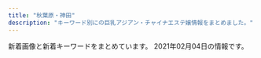 ```yaml
---
title: "秋葉原・神田"
description: "キーワード別にの巨乳アジアン・チャイナエステ嬢情報をまとめました。"
---
```


新着画像と新着キーワードをまとめています。
2021年02月04日の情報です。

<DmmAffiliateIns />
<KeywordTable
  shops={
    [
    {
        "keywords": {
            "\u7206\u4e73": 4,
            "G": 4,
            "\u80f8": 1,
            "\u4e73": 4,
            "E": 4,
            "C": 24,
            "D": 12,
            "F": 10
        },
        "url": "http://esute-kanda.tokyo/",
        "img_links": [
            "http://esute-kanda.tokyo/images/st/st_mariko.jpg",
            "http://esute-kanda.tokyo/images/st/st_nanami.jpg",
            "http://esute-kanda.tokyo/images/st/st_suzu.jpg",
            "http://esute-kanda.tokyo/images/st/st_kanon.jpg",
            "http://esute-kanda.tokyo/images/st/st_sakura.jpg",
            "http://esute-kanda.tokyo/images/access/ac_photo.jpg",
            "http://esute-kanda.tokyo/images/st/st_sara.jpg",
            "http://esute-kanda.tokyo/images/st/st_ran.jpg",
            "http://esute-kanda.tokyo/images/st/st_yuki.jpg",
            "http://esute-kanda.tokyo/images/st/st_riri.jpg",
            "http://esute-kanda.tokyo/images/st/st_yaya.jpg",
            "http://esute-kanda.tokyo/images/st/st_yuuka.jpg",
            "http://esute-kanda.tokyo/images/st/st_ryo.jpg",
            "http://esute-kanda.tokyo/images/st/st_mao.jpg",
            "http://esute-kanda.tokyo/images/st/st_jennie2.jpg",
            "http://esute-kanda.tokyo/images/st/st_jennie.jpg",
            "http://esute-kanda.tokyo/images/st/st_rui.jpg",
            "http://esute-kanda.tokyo/images/st/st_momo.jpg",
            "http://esute-kanda.tokyo/images/st/st_natsu.jpg",
            "http://esute-kanda.tokyo/images/st/st_moka.jpg",
            "http://esute-kanda.tokyo/images/st/st_yuyu.jpg",
            "http://esute-kanda.tokyo/images/top.png",
            "http://esute-kanda.tokyo/images/st/st_ayaka.jpg",
            "http://esute-kanda.tokyo/images/top2.png",
            "http://esute-kanda.tokyo/images/st/st_riko.jpg"
        ],
        "name": "\u8336\u8336",
        "station": "\u795e\u7530\u99c5\u897f\u53e3"
    },
    {
        "keywords": {
            "C": 4,
            "88": 1,
            "84": 1,
            "90": 1,
            "D": 3,
            "89": 1
        },
        "img_links": [
            "http://junpu.jpest.net/images/tt.jpg",
            "http://junpuadmin.jpest.net/uploads/2021/01/5.jpg",
            "http://junpu.jpest.net/images/sys3.jpg",
            "http://junpuadmin.jpest.net/uploads/2021/01/admin-ajax.jpg",
            "http://junpuadmin.jpest.net/uploads/2020/10/5.jpg",
            "http://junpuadmin.jpest.net/uploads/2021/01/6DEF0C3A-BC24-43F3-86B7-EA77E5E3A717.jpg",
            "http://junpuadmin.jpest.net/uploads/2021/01/g1-1.jpg",
            "http://junpu.jpest.net/images/tiao.jpg",
            "http://junpuadmin.jpest.net/uploads/2021/01/IMG_1555.jpg",
            "http://junpuadmin.jpest.net/uploads/2021/01/7.jpg",
            "http://junpuadmin.jpest.net/uploads/2021/01/IMG_2402-1.jpg",
            "http://junpuadmin.jpest.net/uploads/2021/01/E3B6B02E-4F32-431B-90DF-8F02A102ED7A-1.jpg",
            "http://junpu.jpest.net/images/b1.jpg",
            "http://junpu.jpest.net/images/footer.jpg",
            "http://junpuadmin.jpest.net/uploads/2020/10/2.jpg",
            "http://junpuadmin.jpest.net/uploads/2021/01/8FAC8FB2-DB21-4688-B50C-530DE522F742.jpg",
            "http://junpu.jpest.net/images/head.jpg",
            "http://junpuadmin.jpest.net/uploads/2021/01/E3B6B02E-4F32-431B-90DF-8F02A102ED7A.jpg",
            "http://junpu.jpest.net/images/r4.jpg",
            "http://junpu.jpest.net/images/sys4.jpg",
            "http://junpuadmin.jpest.net/uploads/2021/01/IMG_1616-2.jpg",
            "http://junpu.jpest.net/images/telb1.jpg",
            "http://junpuadmin.jpest.net/uploads/2021/01/5BBD19C5-8DEF-48E7-87D0-CEBE168F2E36-2.jpg",
            "http://junpu.jpest.net/images/telhead.jpg"
        ],
        "name": "\u9806\u98a8",
        "url": "http://junpu.jpest.net/",
        "station": "JR\u79cb\u8449\u539f\u99c5\u662d\u548c\u901a\u308a\u53e3"
    },
    {
        "img_links": [
            "http://genkidou.work/img/st16.jpg",
            "http://genkidou.work/sp/img/p2.jpg",
            "http://genkidou.work/img/sta2.jpg",
            "http://genkidou.work/sp/img/st20.jpg",
            "http://genkidou.work/img/sta11.jpg",
            "http://genkidou.work/sp/img/st2.jpg",
            "http://genkidou.work/sp/img/t-r.jpg",
            "http://genkidou.work/sp/img/t-s.jpg",
            "http://genkidou.work/img/s3.jpg",
            "http://genkidou.work/img/s2.jpg",
            "http://genkidou.work/img/acc1.jpg",
            "http://genkidou.work/sp/img/st16.jpg",
            "http://genkidou.work/sp/img/pc.jpg",
            "http://genkidou.work/img/r9.jpg",
            "http://genkidou.work/img/st4.jpg",
            "http://genkidou.work/img/st011.jpg",
            "http://genkidou.work/sp/img/acc3.jpg",
            "http://genkidou.work/img/acc3.jpg",
            "http://genkidou.work/img/st2.jpg",
            "http://genkidou.work/img/st7.jpg",
            "http://genkidou.work/sp/img/st21.jpg",
            "http://genkidou.work/img/koko_468x60.png",
            "http://genkidou.work/img/fla.jpg",
            "http://genkidou.work/sp/img/acc4.jpg",
            "http://genkidou.work/img/fla-1.jpg",
            "http://genkidou.work/img/sta6.jpg",
            "http://genkidou.work/img/st18.jpg",
            "http://genkidou.work/sp/img/t-o.jpg",
            "http://genkidou.work/img/sta16.jpg",
            "http://genkidou.work/img/st6.jpg",
            "http://genkidou.work/img/st3.jpg",
            "http://genkidou.work/sp/img/tit.jpg",
            "http://genkidou.work/sp/img/acc1.jpg",
            "http://genkidou.work/sp/img/st18.jpg",
            "http://genkidou.work/img/st9.jpg",
            "http://genkidou.work/img/sta21.jpg",
            "http://genkidou.work/sp/img/acc6.jpg",
            "http://genkidou.work/sp/img/p21.jpg",
            "http://genkidou.work/sp/img/pic.jpg",
            "http://genkidou.work/sp/img/info.jpg",
            "http://genkidou.work/img/st010.jpg",
            "http://genkidou.work/img/st12.jpg",
            "http://genkidou.work/sp/img/sys.jpg",
            "http://genkidou.work/sp/img/koko_234x60.png",
            "http://genkidou.work/sp/img/st10.jpg",
            "http://genkidou.work/img/sta13.jpg",
            "http://genkidou.work/sp/img/time.jpg",
            "http://genkidou.work/img/s1.jpg",
            "http://genkidou.work/sp/img/tel.jpg",
            "http://genkidou.work/sp/img/body2.jpg",
            "http://genkidou.work/sp/img/t-t.jpg",
            "http://genkidou.work/sp/img/p20.jpg",
            "http://genkidou.work/sp/img/add.jpg",
            "http://genkidou.work/sp/img/acc2.jpg",
            "http://genkidou.work/sp/img/acc5.jpg",
            "http://genkidou.work/img/st0011.jpg",
            "http://genkidou.work/sp/img/st13.jpg",
            "http://genkidou.work/img/mo.png",
            "http://genkidou.work/sp/img/cam.jpg",
            "http://genkidou.work/img/botton.jpg",
            "http://genkidou.work/img/acc5.jpg",
            "http://genkidou.work/img/st17.jpg",
            "http://genkidou.work/sp/img/st6.jpg",
            "http://genkidou.work/img/st20.jpg",
            "http://genkidou.work/img/acc4.jpg",
            "http://genkidou.work/img/sta20.jpg",
            "http://genkidou.work/sp/img/st11.jpg",
            "http://genkidou.work/img/fla-2.jpg",
            "http://genkidou.work/img/acc6.jpg",
            "http://genkidou.work/img/acc2.jpg",
            "http://genkidou.work/img/body2.jpg",
            "http://genkidou.work/img/fla-3.jpg",
            "http://genkidou.work/sp/img/t-a.jpg",
            "http://genkidou.work/img/s5.jpg",
            "http://genkidou.work/img/st11.jpg",
            "http://genkidou.work/img/st21.jpg",
            "http://genkidou.work/img/st13.jpg",
            "http://genkidou.work/img/sta18.jpg",
            "http://genkidou.work/img/sta10.jpg",
            "http://genkidou.work/img/s4.jpg",
            "http://genkidou.work/img/head.jpg",
            "http://genkidou.work/sp/img/botton.jpg"
        ],
        "keywords": {
            "88": 5,
            "85": 5,
            "D": 12,
            "E": 14,
            "87": 14,
            "91": 1,
            "C": 23,
            "86": 3,
            "H": 1
        },
        "url": "http://genkidou.work/",
        "name": "\u5143\u6c17\u5802\uff5e\u3052\u3093\u304d\u3069\u3046\uff5e",
        "station": "JR\u795e\u7530\u99c5\u897f\u53e3"
    },
    {
        "img_links": [
            "http://aroma-est.biz/images/rsubt3.png",
            "http://aroma-est.biz/images/b-online.png",
            "http://aroma-est.biz/images/cg051.jpg",
            "http://aroma-est.biz/images/rsubt1.png",
            "http://aroma-est.biz/images/cg011.jpg",
            "http://aroma-est.biz/images/m2.jpg",
            "http://aroma-est.biz/images/rsubt2.png",
            "http://aroma-est.biz/images/rsubt7.png",
            "http://aroma-est.biz/images/m3.jpg",
            "http://aroma-est.biz/images/m4.jpg",
            "http://aroma-est.biz/images/rsubt5.png",
            "http://aroma-est.biz/images/cg07.jpg",
            "http://aroma-est.biz/images/cg03.jpg",
            "http://aroma-est.biz/images/cg052.jpg",
            "http://aroma-est.biz/images/m6.jpg",
            "http://aroma-est.biz/images/cg042.jpg",
            "http://aroma-est.biz/images/b-tel.png",
            "http://aroma-est.biz/images/manga1.jpg",
            "http://aroma-est.biz/images/m1.jpg",
            "http://aroma-est.biz/images/cg08.jpg",
            "http://aroma-est.biz/images/cg04.jpg",
            "http://aroma-est.biz/images/cg06.jpg",
            "http://aroma-est.biz/images/tel2.png",
            "http://aroma-est.biz/images/slider-img002.jpg",
            "http://aroma-est.biz/images/manga2.jpg",
            "http://aroma-est.biz/images/enter2.jpg",
            "http://aroma-est.biz/images/cg02.jpg",
            "http://aroma-est.biz/images/rsubt6.png",
            "http://aroma-est.biz/images/enterbt.png",
            "http://aroma-est.biz/images/cg01.jpg",
            "http://aroma-est.biz/images/cg05.jpg",
            "http://aroma-est.biz/images/slider-img001.jpg",
            "http://aroma-est.biz/images/rsubt4.png",
            "http://aroma-est.biz/images/cg041.jpg",
            "http://aroma-est.biz/images/cg012.jpg",
            "http://aroma-est.biz/images/enterbb.png",
            "http://aroma-est.biz/images/cg031.jpg",
            "http://aroma-est.biz/images/enter1.png"
        ],
        "url": "http://aroma-est.biz/",
        "keywords": {
            "D": 16,
            "86": 8,
            "87": 4,
            "82": 4,
            "E": 8,
            "88": 4,
            "84": 4,
            "85": 8,
            "C": 8
        },
        "name": "\u79cb\u9e97\uff5e\u3057\u3085\u3046\u308c\u3044\uff5e",
        "station": "JR\u79cb\u8449\u539f\u99c5\u96fb\u6c17\u8857\u53e3"
    },
    {
        "name": "\u5409\u96c5",
        "img_links": [
            "http://ziya7788.info/images/top-1_09.jpg",
            "http://ziya7788.info/images/top-1_06.jpg",
            "http://ziya7788.info/images/top-1_05.jpg",
            "http://ziya7788.info/images/top-1_03.jpg",
            "http://ziya7788.info/images/top-1_01.jpg",
            "http://ziya7788.info/images/top-img.jpg",
            "http://ziya7788.info/images/i-5.jpg",
            "http://ziya7788.info/images/i-2.jpg",
            "http://ziya7788.info/images/i-6.jpg",
            "http://ziya7788.info/images/top-munu-1_05.jpg",
            "http://ziya7788.info/images/i-1.jpg",
            "http://ziya7788.info/images/top-1_08.jpg",
            "http://ziya7788.info/images/top-1_07.jpg",
            "http://ziya7788.info/images/top-news.jpg",
            "http://ziya7788.info/images/top-munu-1_06.jpg",
            "http://ziya7788.info/images/top-munu-1_02.jpg",
            "http://ziya7788.info/images/i-4.jpg",
            "http://ziya7788.info/images/i-3.jpg",
            "http://ziya7788.info/images/top-1_02.jpg",
            "http://ziya7788.info/images/top-1_04.jpg",
            "http://ziya7788.info/images/top-munu-1_01.jpg",
            "http://ziya7788.info/images/index_qr.jpg",
            "http://ziya7788.info/images/staff-img.jpg",
            "http://ziya7788.info/images/top-munu-1_04.jpg",
            "http://ziya7788.info/images/top-munu-1_03.jpg"
        ],
        "url": "http://ziya7788.info/",
        "station": "JR\u79cb\u8449\u539f\u99c5\u662d\u548c\u901a\u308a\u53e3",
        "keywords": {}
    },
    {
        "img_links": [
            "http://yudokoro.xyz/images/st/st_ai.jpg",
            "http://yudokoro.xyz/images/st/st_ana.jpg",
            "http://yudokoro.xyz/images/header_main_visual2.jpg",
            "http://yudokoro.xyz/images/news_image.jpg",
            "http://yudokoro.xyz/images/st/st_koko.jpg",
            "http://yudokoro.xyz/images/st/st_momoka.jpg",
            "http://yudokoro.xyz/images/header_img.png",
            "http://yudokoro.xyz/images/header_main_visual3.jpg",
            "http://yudokoro.xyz/images/st/st_yuyu.jpg",
            "http://yudokoro.xyz/images/st/st_miho.jpg",
            "http://yudokoro.xyz/images/st/st_rara.jpg",
            "http://yudokoro.xyz/images/st/st_yumi.jpg",
            "http://yudokoro.xyz/images/header_main_visual1.jpg",
            "http://yudokoro.xyz/images/campaign.jpg",
            "http://yudokoro.xyz/images/st/st_maya.jpg",
            "http://yudokoro.xyz/images/st/st_rena.jpg",
            "http://yudokoro.xyz/images/st/st_ao.jpg",
            "http://yudokoro.xyz/images/st/st_miro.jpg",
            "http://yudokoro.xyz/images/concept.jpg"
        ],
        "station": "JR\u795e\u7530\u99c5\u5317\u53e3",
        "url": "http://yudokoro.xyz/",
        "name": "\u7652\u51e6\uff5e\u3086\u3069\u3053\u308d",
        "keywords": {
            "F": 25,
            "D": 144,
            "C": 47,
            "G": 25,
            "E": 50
        }
    },
    {
        "url": "http://ainsel.tyo.ac/",
        "station": "JR\u6d45\u8349\u6a4b\u99c5\u6771\u53e3",
        "name": "Ainsel\u30fb\u30a8\u30a4\u30f3\u30bb\u30eb",
        "keywords": {
            "82": 14,
            "88": 7,
            "86": 7,
            "E": 7,
            "D": 21,
            "83": 7,
            "85": 7,
            "C": 21,
            "81": 7,
            "87": 7
        },
        "img_links": [
            "http://ainsel.tyo.ac/images/top.png",
            "http://ainsel.tyo.ac/photos/sites/50/2020/09/2020091109302142.jpg",
            "http://ainsel.tyo.ac/images/mobile.jpg",
            "http://ainsel.tyo.ac/images/room1.jpg",
            "http://ainsel.tyo.ac/images/s_staff.png",
            "http://ainsel.tyo.ac/images/room4.jpg",
            "http://ainsel.tyo.ac/images/room3.jpg",
            "http://ainsel.tyo.ac/photos/sites/50/2020/10/2020100307023490.jpg",
            "http://ainsel.tyo.ac/images/s3.jpg",
            "http://ainsel.tyo.ac/photos/sites/50/2020/09/2020091109200314.jpg",
            "http://ainsel.tyo.ac/photos/sites/50/2020/09/2020091109212779.jpg",
            "http://ainsel.tyo.ac/images/s1.jpg",
            "http://ainsel.tyo.ac/photos/sites/50/2020/09/2020091109302586.jpg",
            "http://ainsel.tyo.ac/images/news.png",
            "http://ainsel.tyo.ac/images/staff0.jpg",
            "http://ainsel.tyo.ac/images/room2.jpg",
            "http://ainsel.tyo.ac/photos/sites/50/2020/09/2020091109303095.jpg"
        ]
    },
    {
        "url": "https://kanda-on.work/",
        "station": "JR\u795e\u7530\u99c5\u897f\u53e3",
        "name": "\u6e29",
        "keywords": {
            "F": 24,
            "\u4e73": 3,
            "\u5de8\u4e73": 3,
            "C": 33
        },
        "img_links": [
            "https://kanda-on.work/images/top2.png",
            "https://kanda-on.work/images/st/st_lemon.jpg",
            "https://kanda-on.work/images/st/st_ako.jpg",
            "https://kanda-on.work/images/st/st_sakura.jpg",
            "https://kanda-on.work/images/st/st_yuri.jpg",
            "https://kanda-on.work/images/st/st_ruru.jpg",
            "https://kanda-on.work/images/st/st_rara2.jpg",
            "https://kanda-on.work/images/st/st_kiki.jpg",
            "https://kanda-on.work/images/st/st_akira.jpg",
            "https://kanda-on.work/images/st/st_mika.jpg",
            "https://kanda-on.work/images/st/st_mina.jpg",
            "https://kanda-on.work/images/st/st_yuki.jpg",
            "https://kanda-on.work/images/st/st_arisa.jpg",
            "https://kanda-on.work/images/top.png",
            "https://kanda-on.work/images/top_campaign.jpg",
            "https://kanda-on.work/images/st/st_maya.jpg",
            "https://kanda-on.work/images/st/st_mika2.jpg",
            "https://kanda-on.work/images/st/st_miki.jpg",
            "https://kanda-on.work/images/st/st_natsuko.jpg",
            "https://kanda-on.work/images/top_campaign_bottom.jpg",
            "https://kanda-on.work/images/st/st_akari.jpg",
            "https://kanda-on.work/images/st/st_kana.jpg",
            "https://kanda-on.work/images/st/st_moe.jpg",
            "https://kanda-on.work/images/st/st_koko.jpg",
            "https://kanda-on.work/images/st/st_kaori.jpg",
            "https://kanda-on.work/images/st/st_yuzuki.jpg",
            "https://kanda-on.work/images/st/st_rara.jpg"
        ]
    },
    {
        "img_links": [
            "http://refresh-salon.tokyo/images/st/st_momo.jpg",
            "http://refresh-salon.tokyo/images/img/wanted.jpg",
            "http://refresh-salon.tokyo/images/st/st_risa.jpg",
            "http://refresh-salon.tokyo/images/st/st_mei.jpg",
            "http://refresh-salon.tokyo/images/st/st_mariko.jpg",
            "http://refresh-salon.tokyo/images/st/st_rin.jpg",
            "http://refresh-salon.tokyo/images/st/st_aiko.jpg",
            "http://refresh-salon.tokyo/images/st/st_koko.jpg",
            "http://refresh-salon.tokyo/images/st/st_junko.jpg",
            "http://refresh-salon.tokyo/images/st/st_anna.jpg",
            "http://refresh-salon.tokyo/images/topimage/main2.jpg",
            "http://refresh-salon.tokyo/images/st/st_miko.jpg",
            "http://refresh-salon.tokyo/images/st/st_saya.jpg",
            "http://refresh-salon.tokyo/images/st/st_nana.jpg"
        ],
        "name": "\u3082\u307f\u697d",
        "url": "http://refresh-salon.tokyo/",
        "keywords": {
            "D": 20,
            "G": 2,
            "C": 41,
            "E": 2
        },
        "station": "JR\u795e\u7530\u99c5\u897f\u53e3"
    },
    {
        "station": "JR\u795e\u7530\u99c5\u6771\u53e3",
        "url": "http://k-cocoro.co/",
        "img_links": [
            "http://k-cocoro.co/images/001.jpg",
            "http://k-cocoro.co/images/yui.jpg",
            "http://k-cocoro.co/images/shishu_03.jpg",
            "http://k-cocoro.co/images/nei_03.png",
            "http://k-cocoro.co/images/mail.png",
            "http://k-cocoro.co/images/003.jpg",
            "http://k-cocoro.co/images/right_top.png",
            "http://k-cocoro.co/images/nei_01.png",
            "http://k-cocoro.co/images/grande.jpg",
            "http://k-cocoro.co/images/momo.jpg",
            "http://k-cocoro.co/images/noimage.jpg",
            "http://k-cocoro.co/images/remo.jpg",
            "http://k-cocoro.co/images/s2.jpg",
            "http://k-cocoro.co/images/shishu_01.jpg",
            "http://k-cocoro.co/images/mya.jpg",
            "http://k-cocoro.co/images/girl_03.png",
            "http://k-cocoro.co/images/news_top.jpg",
            "http://k-cocoro.co/images/girlx_top.png",
            "http://k-cocoro.co/images/yu.jpg",
            "http://k-cocoro.co/images/004.jpg",
            "http://k-cocoro.co/images/g3.jpg",
            "http://k-cocoro.co/images/girl_01.png",
            "http://k-cocoro.co/images/gg2.jpg",
            "http://k-cocoro.co/images/002.jpg",
            "http://k-cocoro.co/images/tite-magazine.png",
            "http://k-cocoro.co/images/tite-staff.png",
            "http://k-cocoro.co/images/right_bottom.png",
            "http://k-cocoro.co/images/shishu_02.jpg",
            "http://k-cocoro.co/images/ss.jpg",
            "http://k-cocoro.co/images/girl_top.png",
            "http://k-cocoro.co/images/gg1.jpg",
            "http://k-cocoro.co/images/pagetop.png"
        ],
        "name": "COCORO",
        "keywords": {
            "G": 1,
            "E": 4,
            "D": 4
        }
    },
    {
        "station": "JR\u79cb\u8449\u539f\u99c5\u662d\u548c\u901a\u308a\u53e3",
        "name": "\u5c11\u5973\u5b66\u5712",
        "img_links": [
            "http://gakuen.jpest.net/images/c3.jpg",
            "http://gakuen.jpest.net/images/tel.png",
            "http://gakuenadmin.jpest.net/uploads/2020/11/2020112607092280.jpeg",
            "http://gakuen.jpest.net/images/c9.jpg",
            "http://gakuen.jpest.net/images/c1.jpg",
            "http://gakuenadmin.jpest.net/uploads/2020/11/2020111905143846.jpeg",
            "http://gakuenadmin.jpest.net/uploads/2020/11/2020111707393172.jpg",
            "http://gakuenadmin.jpest.net/uploads/2020/11/2020112607090815.jpeg",
            "http://gakuen.jpest.net/images/c10.jpg",
            "http://gakuenadmin.jpest.net/uploads/2020/12/2020121716053782.jpeg",
            "http://gakuenadmin.jpest.net/uploads/2021/01/2021013104094765.jpg",
            "http://gakuenadmin.jpest.net/uploads/2021/01/2021013104085726.jpg",
            "http://gakuenadmin.jpest.net/uploads/2020/11/2020112607060423-e1606374397526.jpeg",
            "http://gakuen.jpest.net/images/c2.jpg",
            "http://gakuenadmin.jpest.net/uploads/2020/11/202011170741460.jpg",
            "http://gakuen.jpest.net/images/c4.jpg",
            "http://gakuen.jpest.net/images/c8.jpg",
            "http://gakuenadmin.jpest.net/uploads/2020/11/2020111905093958.jpeg",
            "http://gakuen.jpest.net/images/c5.jpg",
            "http://gakuenadmin.jpest.net/uploads/2020/11/g4.jpg",
            "http://gakuen.jpest.net/images/c6.jpg",
            "http://gakuenadmin.jpest.net/uploads/2020/11/2020111905172382.jpeg",
            "http://gakuenadmin.jpest.net/uploads/2020/11/2020111707403491.jpg",
            "http://gakuenadmin.jpest.net/uploads/2020/12/202012171602335.jpeg",
            "http://gakuen.jpest.net/images/c7.jpg",
            "http://gakuenadmin.jpest.net/uploads/2021/01/2021012602203148.jpeg",
            "http://gakuenadmin.jpest.net/uploads/2021/01/2021012602175845.jpeg"
        ],
        "keywords": {
            "89": 2,
            "F": 2,
            "88": 1,
            "E": 1
        },
        "url": "http://gakuen.jpest.net/"
    },
    {
        "url": "http://x-akb.info/",
        "name": "AKB",
        "station": "JR\u6d45\u8349\u6a4b\u99c5\u6771\u53e3",
        "img_links": [
            "http://x-akb.info/img/p-49.jpg",
            "http://x-akb.info/img/p-36.jpg",
            "http://x-akb.info/img/st0049.jpg",
            "http://asakusabashi.analytics.qlook.net/counter.png",
            "http://x-akb.info/img/st0035.jpg",
            "http://x-akb.info/img/st0043.jpg",
            "http://x-akb.info/img/p-34.jpg",
            "http://x-akb.info/img/st049.jpg",
            "http://x-akb.info/img/st00049.jpg",
            "http://x-akb.info/img/t3.jpg",
            "http://x-akb.info/img/p-43.jpg",
            "http://x-akb.info/img/st36.jpg",
            "http://x-akb.info/img/t2.jpg",
            "http://x-akb.info/img/st49.jpg",
            "http://x-akb.info/img/st035.jpg",
            "http://x-akb.info/img/st34.jpg",
            "http://x-akb.info/img/nos.jpg",
            "http://x-akb.info/img/mo.png",
            "http://x-akb.info/img/bottom.png",
            "http://x-akb.info/img/st46.jpg",
            "http://x-akb.info/img/p-46.jpg",
            "http://x-akb.info/img/st42.jpg",
            "http://x-akb.info/img/st050.jpg",
            "http://x-akb.info/img/st44.jpg",
            "http://x-akb.info/img/p-42.jpg",
            "http://x-akb.info/img/st35.jpg",
            "http://x-akb.info/img/st45.jpg",
            "http://x-akb.info/img/st40.jpg",
            "http://x-akb.info/img/p-44.jpg",
            "http://x-akb.info/img/p-40.jpg",
            "http://x-akb.info/img/t1.jpg",
            "http://x-akb.info/img/p-50.jpg",
            "http://x-akb.info/img/p-45.jpg",
            "http://x-akb.info/img/st043.jpg",
            "http://x-akb.info/img/st50.jpg",
            "http://x-akb.info/img/p-35.jpg"
        ],
        "keywords": {
            "86": 4,
            "C": 18,
            "84": 1,
            "87": 5,
            "D": 10,
            "F": 1,
            "85": 1
        }
    },
    {
        "name": "\u6307\u5148\u306e\u611b",
        "url": "http://yobisaki.work/",
        "img_links": [
            "http://yobisaki.work/_src/50545972/sign.png",
            "http://yobisaki.work/_src/50546106/wechatimg177.jpg",
            "http://yobisaki.work/_src/50545987/navinavi_04.png",
            "http://yobisaki.work/_src/50546081/wechatimg14_20201210123124126.jpg",
            "http://yobisaki.work/_src/50546086/3.jpg",
            "http://yobisaki.work/_src/50545982/cam.jpg",
            "http://yobisaki.work/_src/50546082/1.jpg",
            "http://yobisaki.work/_src/50546050/linel1.png",
            "http://yobisaki.work/_src/50545980/line2.png",
            "http://yobisaki.work/_src/50546064/linel1.png",
            "http://yobisaki.work/_src/50546084/2.jpg",
            "http://yobisaki.work/_src/50546061/linel5.png",
            "http://yobisaki.work/_src/50545977/wechatimg193.jpg",
            "http://yobisaki.work/_src/50545979/wechatimg2726.jpg",
            "http://yobisaki.work/_src/50546034/linel1.png",
            "http://yobisaki.work/_src/50546104/wechatimg193.jpg",
            "http://yobisaki.work/_src/50546045/linel4.png",
            "http://yobisaki.work/_src/50546075/linel6.png",
            "http://yobisaki.work/_src/50844435/wechatimg2727.jpg",
            "http://yobisaki.work/_src/50545986/wechatimg177.jpg",
            "http://yobisaki.work/_src/50545991/navinavi_06.png",
            "http://yobisaki.work/_src/50545976/wechatimg176.jpg",
            "http://yobisaki.work/_src/50546013/wechatimg2746.jpg",
            "http://yobisaki.work/_src/50848054/wechatimg2746.jpg",
            "http://yobisaki.work/_src/50546015/wechatimg2727.jpg",
            "http://yobisaki.work/_src/50545997/navinavi_03.png",
            "http://yobisaki.work/_src/50546020/linel1.png",
            "http://yobisaki.work/_src/50627870/sys.png",
            "http://yobisaki.work/_src/50546079/wechatimg14_20201210123124126.jpg",
            "http://yobisaki.work/_src/50546088/4.jpg",
            "http://yobisaki.work/_src/50545995/navinavi_02.png",
            "http://yobisaki.work/_src/50546031/linel3.png",
            "http://yobisaki.work/_src/50545993/navinavi_01.png",
            "http://yobisaki.work/_src/50546010/linel2.png",
            "http://yobisaki.work/_src/50546008/linel1.png",
            "http://yobisaki.work/_src/50545989/navinavi_05.png",
            "http://yobisaki.work/_src/50848055/wechatimg2796.jpg",
            "http://yobisaki.work/_src/50546047/wechatimg176.jpg",
            "http://yobisaki.work/_src/50545984/line3.png"
        ],
        "keywords": {},
        "station": "JR\u795e\u7530\u99c5\u5357\u53e3"
    },
    {
        "img_links": [
            "http://nene-kanda.net/images/3.jpg",
            "http://nene-kanda.net/images/topimage/subimage.jpg",
            "http://nene-kanda.net/images/st/st_mie.jpg",
            "http://nene-kanda.net/images/topimage/topimage.jpg",
            "http://nene-kanda.net/images/st/st_hitomi.jpg",
            "http://nene-kanda.net/images/share/tel.png",
            "http://nene-kanda.net/images/st/st_miki.jpg",
            "http://nene-kanda.net/images/1.jpg",
            "http://nene-kanda.net/images/2.jpg",
            "http://nene-kanda.net/images/4.jpg",
            "http://nene-kanda.net/images/share/pagetop.png",
            "http://nene-kanda.net/images/st/st_mimi.jpg",
            "http://nene-kanda.net/images/st/st_ruru.jpg",
            "http://nene-kanda.net/images/st/st_saki.jpg",
            "http://nene-kanda.net/images/share/sptel.png",
            "http://nene-kanda.net/images/st/st_mao.jpg"
        ],
        "keywords": {
            "F": 4,
            "D": 12,
            "E": 4,
            "C": 34
        },
        "name": "NeNe\uff5e\u30cd\u30cd\uff5e",
        "url": "http://nene-kanda.net/index.html",
        "station": "JR\u795e\u7530\u99c5\u5317\u53e3"
    },
    {
        "url": "https://www.a-side.com/k-kourakuen/",
        "keywords": {
            "90": 3,
            "86": 16,
            "G": 1,
            "\u80f8": 1,
            "89": 8,
            "95": 1,
            "D": 44,
            "96": 3,
            "E": 17,
            "88": 9,
            "\u5de8\u4e73": 10,
            "\u4e73": 11,
            "83": 5,
            "H": 3,
            "F": 4,
            "\u304a\u3063\u3071\u3044": 1,
            "C": 11,
            "84": 10,
            "85": 18,
            "87": 27,
            "82": 1,
            "\u30bb\u30af\u30b7\u30fc": 1
        },
        "img_links": [
            "https://img.a-side.com/photo/question/20201221/photo04.jpg",
            "https://static.a-side.com/photo/shop/21762/list.jpg",
            "https://img.a-side.com/photo/question/20201221/photo10.jpg",
            "https://static.a-side.com/photo/shop/32320/list.jpg",
            "https://static.a-side.com/photo/shop/32924/list.jpg",
            "https://img.a-side.com/photo/premium/20210105/34987_01_top1.jpg",
            "https://img.a-side.com/photo/weekly/20201009/bn.jpg",
            "https://static.a-side.com/photo/shop/19987/list.jpg",
            "https://static.a-side.com/photo/shop/35132/list.jpg",
            "https://static.a-side.com/photo/shop/16272/list.jpg",
            "https://static.a-side.com/photo/shop/28305/list.jpg",
            "https://static.a-side.com/photo/shop/27501/list.jpg",
            "https://static.a-side.com/photo/shop/24050/list.jpg",
            "https://img.a-side.com/photo/premium/20210204/34449_01_top1.jpg",
            "https://img.a-side.com/photo/premium/20210113/24050_01_top1.jpg",
            "https://www.a-side.com/k-kourakuen/images/coupon/info.png",
            "https://img.a-side.com/photo/weekly/20210129/02.jpg",
            "https://static.a-side.com/photo/shop/16078/list.jpg",
            "https://static.a-side.com/photo/shop/16032/list.jpg",
            "https://static.a-side.com/photo/shop/30113/list.jpg",
            "https://static.a-side.com/photo/shop/33490/list.jpg",
            "https://static.a-side.com/photo/shop/30346/list.jpg",
            "https://static.a-side.com/photo/shop/18324/list.jpg",
            "https://img.a-side.com/photo/digicame/20210114/33592_04.jpg",
            "https://www.a-side.com/k-kourakuen/images/info/photo03.jpg",
            "https://static.a-side.com/photo/shop/11708/list.jpg",
            "https://img.a-side.com/photo/digicame/20210202/34961_03.jpg",
            "https://static.a-side.com/photo/shop/31813/list.jpg",
            "https://img.a-side.com/photo/weekly/20210129/15.jpg",
            "https://www.a-side.com/k-kourakuen/staff/emi/index.jpg",
            "https://static.a-side.com/photo/shop/28789/list.jpg",
            "https://img.a-side.com/photo/weekly/20201225/bn.jpg",
            "https://img.a-side.com/photo/premium/20210105/34965_01_top1.jpg",
            "https://img.a-side.com/photo/question/20201221/photo07.jpg",
            "https://static.a-side.com/photo/shop/31363/list.jpg",
            "https://static.a-side.com/photo/shop/31407/list.jpg",
            "https://img.a-side.com/photo/premium/20210111/34449_01_top1.jpg",
            "https://static.a-side.com/photo/shop/35086/list.jpg",
            "https://static.a-side.com/photo/shop/25170/list.jpg",
            "https://static.a-side.com/photo/shop/30305/list.jpg",
            "https://static.a-side.com/photo/shop/29858/list.jpg",
            "https://static.a-side.com/photo/shop/16384/list.jpg",
            "https://img.a-side.com/photo/digicame/20210127/32614_04.jpg",
            "https://img.a-side.com/photo/digicame/20210115/18614_04.jpg",
            "https://img.a-side.com/photo/weekly/20210129/16.jpg",
            "https://static.a-side.com/photo/shop/30259/list.jpg",
            "https://static.a-side.com/photo/shop/26192/list.jpg",
            "https://img.a-side.com/photo/question/20171101/bn.jpg",
            "https://static.a-side.com/photo/shop/35000/list.jpg",
            "https://static.a-side.com/photo/shop/18153/list.jpg",
            "https://static.a-side.com/photo/shop/33849/list.jpg",
            "https://img.a-side.com/photo/digicame/20210129/29625_04.jpg",
            "https://img.a-side.com/photo/question/20171011/bn.jpg",
            "https://img.a-side.com/photo/koko/34965/image.jpg",
            "https://img.a-side.com/photo/weekly/20210129/19.jpg",
            "https://img.a-side.com/photo/koko/14648/ss.jpg",
            "https://static.a-side.com/photo/shop/35018/list.jpg",
            "https://img.a-side.com/photo/question/20201221/bn.jpg",
            "https://static.a-side.com/photo/shop/32006/list.jpg",
            "https://static.a-side.com/photo/shop/25465/list.jpg",
            "https://img.a-side.com/photo/premium/20210201/35215_01_top1.jpg",
            "https://img.a-side.com/photo/digicame/20210125/25065_02.jpg",
            "https://www.a-side.com/k-kourakuen/staff/moe/01.jpg",
            "https://img.a-side.com/photo/premium/20210114/30430_01_top1.jpg",
            "https://www.a-side.com/k-kourakuen/staff/aoi/01.jpg",
            "https://static.a-side.com/photo/shop/33402/list.jpg",
            "https://static.a-side.com/photo/shop/33596/list.jpg",
            "https://img.a-side.com/photo/koko/32924/image.jpg",
            "https://static.a-side.com/photo/shop/31758/list.jpg",
            "https://img.a-side.com/photo/question/20161116/bn.jpg",
            "https://img.a-side.com/photo/weekly/20210108/bn.jpg",
            "https://static.a-side.com/photo/shop/27592/list.jpg",
            "https://static.a-side.com/photo/shop/31387/list.jpg",
            "https://static.a-side.com/photo/shop/14310/list.jpg",
            "https://www.a-side.com/k-kourakuen/staff/haru/01.jpg",
            "https://static.a-side.com/photo/shop/30051/list.jpg",
            "https://img.a-side.com/photo/weekly/20210122/bn.jpg",
            "https://static.a-side.com/photo/shop/24528/list.jpg",
            "https://img.a-side.com/photo/premium/20210119/33649_01_top1.jpg",
            "https://static.a-side.com/photo/shop/33649/list.jpg",
            "https://img.a-side.com/photo/digicame/20210204/16032_03.jpg",
            "https://static.a-side.com/photo/shop/35167/list.jpg",
            "https://www.a-side.com/k-kourakuen/images/banner/koko_468x60.jpg",
            "https://www.a-side.com/include/img/premium/placeholder.png",
            "https://static.a-side.com/photo/shop/18452/list.jpg",
            "https://img.a-side.com/photo/koko/14648/shop/1.jpg",
            "https://static.a-side.com/photo/shop/12568/list.jpg",
            "https://img.a-side.com/photo/premium/20210202/34965_01_top1.jpg",
            "https://img.a-side.com/photo/question/20201028/bn.jpg",
            "https://static.a-side.com/photo/shop/31404/list.jpg",
            "https://img.a-side.com/photo/question/20170215/bn.jpg",
            "https://static.a-side.com/photo/shop/29606/list.jpg",
            "https://static.a-side.com/photo/shop/22173/list.jpg",
            "https://www.a-side.com/k-kourakuen/images/massage/photo03.jpg",
            "https://static.a-side.com/photo/shop/35298/list.jpg",
            "https://www.a-side.com/k-kourakuen/staff/haru/index.jpg",
            "https://img.a-side.com/photo/digicame/20210127/31406_02.jpg",
            "https://img.a-side.com/photo/question/20180725/bn.jpg",
            "https://static.a-side.com/photo/shop/27516/list.jpg",
            "https://static.a-side.com/photo/shop/33321/list.jpg",
            "https://static.a-side.com/photo/shop/27898/list.jpg",
            "https://static.a-side.com/photo/shop/34660/list.jpg",
            "https://static.a-side.com/photo/shop/28456/list.jpg",
            "https://static.a-side.com/photo/shop/32689/list.jpg",
            "https://img.a-side.com/photo/digicame/20210127/31406_03.jpg",
            "https://img.a-side.com/photo/digicame/20210125/19987_04.jpg",
            "https://img.a-side.com/photo/premium/20210128/33649_01_top1.jpg",
            "https://img.a-side.com/photo/question/20201221/photo09.jpg",
            "https://static.a-side.com/photo/shop/35170/list.jpg",
            "https://img.a-side.com/photo/weekly/20210101/bn.jpg",
            "https://img.a-side.com/photo/koko/14648/girls/3.jpg",
            "https://img.a-side.com/photo/premium/20210118/30430_01_top1.jpg",
            "https://static.a-side.com/photo/shop/25675/list.jpg",
            "https://static.a-side.com/photo/shop/19750/list.jpg",
            "https://static.a-side.com/photo/shop/29848/list.jpg",
            "https://img.a-side.com/photo/koko/14648/girls/2.jpg",
            "https://static.a-side.com/photo/shop/27129/list.jpg",
            "https://static.a-side.com/photo/shop/21136/list.jpg",
            "https://img.a-side.com/photo/premium/20210115/33456_01_top1.jpg",
            "https://static.a-side.com/photo/shop/25019/list.jpg",
            "https://img.a-side.com/photo/digicame/20210107/32833_04.jpg",
            "https://img.a-side.com/photo/weekly/20210129/13.jpg",
            "https://www.a-side.com/k-kourakuen/images/info/photo01.jpg",
            "https://static.a-side.com/photo/shop/31403/list.jpg",
            "https://static.a-side.com/photo/shop/26456/list.jpg",
            "https://static.a-side.com/photo/shop/22504/list.jpg",
            "https://www.a-side.com/k-kourakuen/images/massage/photo02.jpg",
            "https://img.a-side.com/photo/koko/31363/image.jpg",
            "https://img.a-side.com/photo/weekly/20210129/07.jpg",
            "https://img.a-side.com/photo/question/20201221/photo06.jpg",
            "https://static.a-side.com/photo/shop/20165/list.jpg",
            "https://static.a-side.com/photo/shop/31455/list.jpg",
            "https://img.a-side.com/photo/weekly/20210129/05.jpg",
            "https://static.a-side.com/photo/shop/15122/list.jpg",
            "https://static.a-side.com/photo/shop/27348/list.jpg",
            "https://img.a-side.com/photo/digicame/20210112/25785_04.jpg",
            "https://static.a-side.com/photo/shop/25495/list.jpg",
            "https://img.a-side.com/photo/weekly/20201204/bn.jpg",
            "https://static.a-side.com/photo/shop/29914/list.jpg",
            "https://static.a-side.com/photo/shop/10346/list.jpg",
            "https://img.a-side.com/photo/koko/14648/shop/3.jpg",
            "https://static.a-side.com/photo/shop/30069/list.jpg",
            "https://img.a-side.com/photo/digicame/20210129/29625_02.jpg",
            "https://www.a-side.com/k-kourakuen/staff/momoko/index.jpg",
            "https://img.a-side.com/photo/premium/20210104/34987_01_index.jpg",
            "https://static.a-side.com/photo/shop/26502/list.jpg",
            "https://img.a-side.com/photo/weekly/20210129/06.jpg",
            "https://img.a-side.com/photo/question/20180314/bn.jpg",
            "https://static.a-side.com/photo/shop/25203/list.jpg",
            "https://static.a-side.com/photo/shop/30648/list.jpg",
            "https://www.a-side.com/k-kourakuen/images/info/photo04.jpg",
            "https://www.a-side.com/k-kourakuen/staff/kasumi/index.jpg",
            "https://img.a-side.com/photo/weekly/20210129/14.jpg",
            "https://static.a-side.com/photo/shop/20342/list.jpg",
            "https://img.a-side.com/photo/question/20201221/sp.jpg",
            "https://www.a-side.com/k-kourakuen/images/massage/photo01.jpg",
            "https://img.a-side.com/photo/kandeli/19498.jpg",
            "https://static.a-side.com/photo/shop/33456/list.jpg",
            "https://static.a-side.com/photo/shop/34272/list.jpg",
            "https://static.a-side.com/photo/shop/22918/list.jpg",
            "https://static.a-side.com/photo/shop/28062/list.jpg",
            "https://static.a-side.com/photo/shop/29705/list.jpg",
            "https://static.a-side.com/photo/shop/33593/list.jpg",
            "https://img.a-side.com/photo/question/20200812/bn.jpg",
            "https://img.a-side.com/photo/koko/14648/girls/4.jpg",
            "https://static.a-side.com/photo/shop/29625/list.jpg",
            "https://img.a-side.com/photo/digicame/20210128/31388_01.jpg",
            "https://static.a-side.com/photo/shop/35215/list.jpg",
            "https://static.a-side.com/photo/shop/20686/list.jpg",
            "https://img.a-side.com/photo/weekly/20201030/bn.jpg",
            "https://static.a-side.com/photo/shop/31695/list.jpg",
            "https://img.a-side.com/photo/question/20201221/photo02.jpg",
            "https://static.a-side.com/photo/shop/24920/list.jpg",
            "https://static.a-side.com/photo/shop/16019/list.jpg",
            "https://img.a-side.com/photo/weekly/20201113/bn.jpg",
            "https://www.a-side.com/k-kourakuen/staff/aoi/index.jpg",
            "https://static.a-side.com/photo/shop/16482/list.jpg",
            "https://static.a-side.com/photo/shop/32458/list.jpg",
            "https://www.a-side.com/k-kourakuen/images/massage/photo04.jpg",
            "https://img.a-side.com/photo/digicame/20210126/33789_01.jpg",
            "https://static.a-side.com/photo/shop/32833/list.jpg",
            "https://img.a-side.com/photo/weekly/20200731/bn.jpg",
            "https://img.a-side.com/photo/koko/14648/massage/1.jpg",
            "https://static.a-side.com/photo/shop/21196/list.jpg",
            "https://img.a-side.com/photo/question/20201221/photo03.jpg",
            "https://img.a-side.com/photo/weekly/20201120/bn.jpg",
            "https://static.a-side.com/photo/shop/26274/list.jpg",
            "https://img.a-side.com/photo/premium/20210120/34449_01_top1.jpg",
            "https://static.a-side.com/photo/shop/33606/list.jpg",
            "https://static.a-side.com/photo/shop/12836/list.jpg",
            "https://img.a-side.com/photo/weekly/20201218/bn.jpg",
            "https://static.a-side.com/photo/shop/23877/list.jpg",
            "https://img.a-side.com/photo/weekly/20210129/10.jpg",
            "https://img.a-side.com/photo/kandeli/13332.jpg",
            "https://static.a-side.com/photo/shop/22107/list.jpg",
            "https://img.a-side.com/photo/digicame/20210106/17223_02.jpg",
            "https://static.a-side.com/photo/shop/26654/list.jpg",
            "https://www.a-side.com/k-kourakuen/images/top_notice.jpg",
            "https://static.a-side.com/photo/shop/21985/list.jpg",
            "https://static.a-side.com/photo/shop/32607/list.jpg",
            "https://img.a-side.com/photo/koko/14648/route/4.jpg",
            "https://img.a-side.com/photo/koko/14648/girls_p/2.jpg",
            "https://static.a-side.com/photo/shop/25429/list.jpg",
            "https://static.a-side.com/photo/shop/28058/list.jpg",
            "https://static.a-side.com/photo/shop/34276/list.jpg",
            "https://static.a-side.com/photo/shop/24265/list.jpg",
            "https://static.a-side.com/photo/shop/14648/list.jpg",
            "https://img.a-side.com/photo/weekly/20200717/bn.jpg",
            "https://www.a-side.com/k-kourakuen/images/info/photo02.jpg",
            "https://static.a-side.com/photo/shop/16733/list.jpg",
            "https://img.a-side.com/photo/question/20201221/photo13.jpg",
            "https://static.a-side.com/photo/shop/15858/list.jpg",
            "https://static.a-side.com/photo/shop/33789/list.jpg",
            "https://static.a-side.com/photo/shop/20251/list.jpg",
            "https://static.a-side.com/photo/shop/34169/list.jpg",
            "https://img.a-side.com/photo/weekly/20200904/bn.jpg",
            "https://img.a-side.com/photo/koko/14648/shop/4.jpg",
            "https://static.a-side.com/photo/shop/34961/list.jpg",
            "https://static.a-side.com/photo/shop/33272/list.jpg",
            "https://static.a-side.com/photo/shop/31018/list.jpg",
            "https://img.a-side.com/photo/premium/20210126/18614_01_top1.jpg",
            "https://static.a-side.com/photo/shop/30704/list.jpg",
            "https://static.a-side.com/photo/shop/30509/list.jpg",
            "https://img.a-side.com/photo/weekly/20200814/bn.jpg",
            "https://img.a-side.com/photo/question/20201221/photo08.jpg",
            "https://img.a-side.com/photo/premium/20210125/34965_01_top1.jpg",
            "https://static.a-side.com/photo/shop/21433/list.jpg",
            "https://img.a-side.com/photo/koko/14648/massage/2.jpg",
            "https://img.a-side.com/photo/premium/20210122/27898_01_top1.jpg",
            "https://static.a-side.com/photo/shop/27630/list.jpg",
            "https://img.a-side.com/photo/koko/14648/girls/1.jpg",
            "https://img.a-side.com/photo/koko/14648/massage/4.jpg",
            "https://img.a-side.com/photo/weekly/20210129/08.jpg",
            "https://static.a-side.com/photo/shop/31593/list.jpg",
            "https://img.a-side.com/photo/digicame/20210201/32458_03.jpg",
            "https://img.a-side.com/photo/premium/20210106/18452_01_top1.jpg",
            "https://img.a-side.com/photo/koko/14648/route/2.jpg",
            "https://img.a-side.com/photo/weekly/20210129/20.jpg",
            "https://img.a-side.com/photo/koko/14648/girls_p/3.jpg",
            "https://img.a-side.com/photo/premium/20210108/33456_01_top1.jpg",
            "https://img.a-side.com/photo/digicame/20210122/18614_02.jpg",
            "https://static.a-side.com/photo/shop/26130/list.jpg",
            "https://img.a-side.com/photo/premium/20210107/34987_01_top1.jpg",
            "https://static.a-side.com/photo/shop/22728/list.jpg",
            "https://static.a-side.com/photo/shop/29730/list.jpg",
            "https://www.a-side.com/k-kourakuen/staff/mimi/index.jpg",
            "https://static.a-side.com/photo/shop/17252/list.jpg",
            "https://img.a-side.com/photo/question/20200708/bn.jpg",
            "https://img.a-side.com/photo/weekly/20210129/03.jpg",
            "https://img.a-side.com/photo/premium/20210128/33649_01_sp.jpg",
            "https://img.a-side.com/photo/digicame/20210129/12823_02.jpg",
            "https://static.a-side.com/photo/shop/31400/list.jpg",
            "https://static.a-side.com/photo/shop/24663/list.jpg",
            "https://img.a-side.com/photo/digicame/20210121/23877_02.jpg",
            "https://img.a-side.com/photo/weekly/20210129/11.jpg",
            "https://static.a-side.com/photo/shop/19746/list.jpg",
            "https://www.a-side.com/include/img/area_each/icon_koko.png",
            "https://img.a-side.com/photo/weekly/20210129/04.jpg",
            "https://img.a-side.com/photo/digicame/20210203/27516_01.jpg",
            "https://static.a-side.com/photo/shop/31175/list.jpg",
            "https://static.a-side.com/photo/shop/26035/list.jpg",
            "https://static.a-side.com/photo/shop/31401/list.jpg",
            "https://static.a-side.com/photo/shop/22696/list.jpg",
            "https://static.a-side.com/photo/shop/25065/list.jpg",
            "https://static.a-side.com/photo/shop/20362/list.jpg",
            "https://img.a-side.com/photo/weekly/20210115/bn.jpg",
            "https://static.a-side.com/photo/shop/22456/list.jpg",
            "https://img.a-side.com/photo/digicame/20210129/29625_03.jpg",
            "https://img.a-side.com/photo/premium/20201019/34449_01_index.jpg",
            "https://www.a-side.com/include/img/common/placeholder.png",
            "https://img.a-side.com/photo/premium/20210112/30430_01_top1.jpg",
            "https://www.a-side.com/include/img/place_ad/place_ad.png",
            "https://img.a-side.com/photo/premium/20210127/34669_01_top1.jpg",
            "https://img.a-side.com/photo/weekly/20200918/bn.jpg",
            "https://img.a-side.com/photo/digicame/20210120/33255_01.jpg",
            "https://img.a-side.com/photo/premium/20210203/30430_01_top1.jpg",
            "https://static.a-side.com/photo/shop/31533/list.jpg",
            "https://img.a-side.com/photo/question/20201221/photo01.jpg",
            "https://img.a-side.com/photo/digicame/20210113/25398_03.jpg",
            "https://static.a-side.com/photo/shop/29890/list.jpg",
            "https://static.a-side.com/photo/shop/21711/list.jpg",
            "https://www.a-side.com/k-kourakuen/staff/moe/index.jpg",
            "https://img.a-side.com/photo/weekly/20201211/bn.jpg",
            "https://static.a-side.com/photo/shop/26547/list.jpg",
            "https://img.a-side.com/photo/digicame/20210105/25398_02.jpg",
            "https://img.a-side.com/photo/koko/30430/image.jpg",
            "https://img.a-side.com/photo/question/20201221/photo14.jpg",
            "https://static.a-side.com/photo/shop/25398/list.jpg",
            "https://static.a-side.com/photo/shop/34140/list.jpg",
            "https://img.a-side.com/photo/weekly/20200821/bn.jpg",
            "https://static.a-side.com/photo/shop/30429/list.jpg",
            "https://img.a-side.com/photo/weekly/20200828/bn.jpg",
            "https://img.a-side.com/photo/question/20201221/photo05.jpg",
            "https://static.a-side.com/photo/shop/25598/list.jpg",
            "https://static.a-side.com/photo/shop/32614/list.jpg",
            "https://img.a-side.com/photo/koko/14648/route/1.jpg",
            "https://img.a-side.com/photo/koko/14648/girls_p/1.jpg",
            "https://static.a-side.com/photo/shop/25236/list.jpg",
            "https://img.a-side.com/photo/weekly/20200911/bn.jpg",
            "https://static.a-side.com/photo/shop/34449/list.jpg",
            "https://static.a-side.com/photo/shop/31390/list.jpg",
            "https://static.a-side.com/photo/shop/31971/list.jpg",
            "https://static.a-side.com/photo/shop/21054/list.jpg",
            "https://img.a-side.com/photo/koko/14648/route/3.jpg",
            "https://img.a-side.com/photo/digicame/20210128/29730_01.jpg",
            "https://static.a-side.com/photo/shop/14189/list.jpg",
            "https://img.a-side.com/photo/koko/14648/shop/2.jpg",
            "https://img.a-side.com/photo/koko/14648/massage/3.jpg",
            "https://img.a-side.com/photo/premium/20210129/34669_01_top1.jpg",
            "https://img.a-side.com/photo/weekly/20210129/sp.jpg",
            "https://static.a-side.com/photo/shop/34987/list.jpg",
            "https://img.a-side.com/photo/digicame/20210125/15122_02.jpg",
            "https://static.a-side.com/photo/shop/33585/list.jpg",
            "https://static.a-side.com/photo/shop/30371/list.jpg",
            "https://static.a-side.com/photo/shop/30430/list.jpg",
            "https://img.a-side.com/photo/premium/20210125/34965_01_sp.jpg",
            "https://static.a-side.com/photo/shop/35020/list.jpg",
            "https://static.a-side.com/photo/shop/33255/list.jpg",
            "https://static.a-side.com/photo/shop/20335/list.jpg",
            "https://img.a-side.com/photo/weekly/20210129/bn.jpg",
            "https://img.a-side.com/photo/digicame/20210129/25465_04.jpg",
            "https://static.a-side.com/photo/shop/22601/list.jpg",
            "https://img.a-side.com/photo/digicame/20210119/19068_02.jpg",
            "https://static.a-side.com/photo/shop/18614/list.jpg",
            "https://img.a-side.com/photo/weekly/20201127/bn.jpg",
            "https://img.a-side.com/photo/koko/24050/image.jpg",
            "https://www.a-side.com/k-kourakuen/images/covergirl.jpg",
            "https://static.a-side.com/photo/shop/27398/list.jpg",
            "https://img.a-side.com/photo/question/20201221/photo11.jpg",
            "https://static.a-side.com/photo/shop/30901/list.jpg",
            "https://www.a-side.com/k-kourakuen/images/coupon/presented.png",
            "https://img.a-side.com/photo/question/20171115/bn.jpg",
            "https://static.a-side.com/photo/shop/29395/list.jpg",
            "https://static.a-side.com/photo/shop/34669/list.jpg",
            "https://img.a-side.com/photo/weekly/20210129/01.jpg",
            "https://static.a-side.com/photo/shop/21913/list.jpg",
            "https://img.a-side.com/photo/weekly/20201002/bn.jpg",
            "https://static.a-side.com/photo/shop/25875/list.jpg",
            "https://img.a-side.com/photo/premium/20210122/16032_01_top1.jpg",
            "https://img.a-side.com/photo/digicame/20210108/21054_03.jpg",
            "https://img.a-side.com/photo/digicame/20210111/25065_01.jpg",
            "https://img.a-side.com/photo/premium/20210126/18614_01_sp.jpg",
            "https://static.a-side.com/photo/shop/31406/list.jpg",
            "https://static.a-side.com/photo/shop/34071/list.jpg",
            "https://static.a-side.com/photo/shop/34512/list.jpg",
            "https://static.a-side.com/photo/shop/34965/list.jpg",
            "https://static.a-side.com/photo/shop/34847/list.jpg",
            "https://img.a-side.com/photo/weekly/20200703/bn.jpg",
            "https://static.a-side.com/photo/shop/33637/list.jpg",
            "https://img.a-side.com/photo/question/20201221/photo12.jpg",
            "https://img.a-side.com/photo/weekly/20210129/17.jpg",
            "https://static.a-side.com/photo/shop/33708/list.jpg",
            "https://img.a-side.com/photo/premium/20210121/30113_01_top1.jpg",
            "https://img.a-side.com/photo/digicame/20210118/25785_03.jpg",
            "https://static.a-side.com/photo/shop/21540/list.jpg",
            "https://img.a-side.com/photo/weekly/20210129/12.jpg",
            "https://img.a-side.com/photo/weekly/20210129/09.jpg",
            "https://static.a-side.com/photo/shop/20975/list.jpg",
            "https://static.a-side.com/photo/shop/17223/list.jpg",
            "https://img.a-side.com/photo/weekly/20210129/18.jpg",
            "https://img.a-side.com/photo/koko/14648/girls_p/4.jpg",
            "https://static.a-side.com/photo/shop/27698/list.jpg",
            "https://static.a-side.com/photo/shop/25026/list.jpg",
            "https://www.a-side.com/include/img/premium/dummy.png"
        ],
        "station": "JR\u795e\u7530\u99c5\u5317\u53e3",
        "name": "\u5eb7\u697d\u5712"
    },
    {
        "img_links": [
            "http://www.rave.masg.info/files/003-02.jpg",
            "http://www.rave.masg.info/images/s1.jpg",
            "http://www.rave.masg.info/files/006.jpg",
            "http://www.rave.masg.info/files/014-02.jpg",
            "http://www.rave.masg.info/images/s2.jpg",
            "http://www.rave.masg.info/images/new1.png",
            "http://www.rave.masg.info/files/008-02.jpg",
            "http://www.rave.masg.info/images/zi_massage.png",
            "http://www.rave.masg.info/files/008.jpg",
            "http://www.rave.masg.info/files/002.jpg",
            "http://www.rave.masg.info/files/003-03.jpg",
            "http://www.rave.masg.info/files/001-02.jpg",
            "http://www.rave.masg.info/images/shop/shop04.jpg",
            "http://www.rave.masg.info/files/002-03.jpg",
            "http://www.rave.masg.info/images/main_bottom.png",
            "http://www.rave.masg.info/files/014-03.jpg",
            "http://www.rave.masg.info/files/015-02.jpg",
            "http://www.rave.masg.info/files/005-02.jpg",
            "http://www.rave.masg.info/files/003.jpg",
            "http://www.rave.masg.info/images/shop/shop03.jpg",
            "http://www.rave.masg.info/images/new3.png",
            "http://www.rave.masg.info/images/shop/shop01.jpg",
            "http://www.rave.masg.info/images/service.png",
            "http://www.rave.masg.info/files/005.jpg",
            "http://www.rave.masg.info/files/015.jpg",
            "http://www.rave.masg.info/files/005-03.jpg",
            "http://www.rave.masg.info/images/tel.png",
            "http://www.rave.masg.info/images/s4.jpg",
            "http://www.rave.masg.info/files/009.jpg",
            "http://www.rave.masg.info/images/shop/shop02.jpg",
            "http://www.rave.masg.info/files/014.jpg",
            "http://www.rave.masg.info/files/009-03.jpg",
            "http://www.rave.masg.info/images/xian.png",
            "http://www.rave.masg.info/images/s5.jpg",
            "http://www.rave.masg.info/files/015-03.jpg",
            "http://www.rave.masg.info/images/zi_staff.png",
            "http://www.rave.masg.info/images/maga.jpg",
            "http://www.rave.masg.info/files/001-03.jpg",
            "http://www.rave.masg.info/images/s3.jpg",
            "http://www.rave.masg.info/files/009-02.jpg",
            "http://www.rave.masg.info/images/main_top.png",
            "http://www.rave.masg.info/files/001.jpg",
            "http://www.rave.masg.info/files/006-03.jpg",
            "http://www.rave.masg.info/files/008-03.jpg",
            "http://www.rave.masg.info/files/006-02.jpg",
            "http://www.rave.masg.info/files/002-02.jpg",
            "http://www.rave.masg.info/images/pick.png",
            "http://www.rave.masg.info/images/infotiao1.jpg"
        ],
        "url": "http://www.rave.masg.info/",
        "name": "RAVE \u30ec\u30a4\u30f4",
        "station": "JR\u79cb\u8449\u539f\u99c5\u662d\u548c\u901a\u308a\u53e3",
        "keywords": {
            "90": 1,
            "87": 5,
            "86": 1,
            "89": 1,
            "F": 2,
            "G": 1,
            "88": 1,
            "D": 6
        }
    },
    {
        "img_links": [
            "http://massage-esthe.xyz/img/no.png",
            "http://massage-esthe.xyz/img/sta2.jpg",
            "http://massage-esthe.xyz/img/st3.jpg",
            "http://massage-esthe.xyz/img/r2.jpg",
            "http://massage-esthe.xyz/img/r4.jpg",
            "http://massage-esthe.xyz/img/st5.jpg",
            "http://massage-esthe.xyz/img/st4.jpg",
            "http://massage-esthe.xyz/img/st2.jpg",
            "http://massage-esthe.xyz/img/sta5.jpg",
            "http://massage-esthe.xyz/img/st1.jpg",
            "http://massage-esthe.xyz/img/sta1.jpg",
            "http://massage-esthe.xyz/img/r1.jpg",
            "http://massage-esthe.xyz/img/top.jpg",
            "http://massage-esthe.xyz/img/eve.jpg",
            "http://massage-esthe.xyz/img/nosta.jpg",
            "http://massage-esthe.xyz/img/sta4.jpg",
            "http://massage-esthe.xyz/img/fla.jpg",
            "http://massage-esthe.xyz/img/sta3.jpg"
        ],
        "station": "JR\u795e\u7530\u99c5\u897f\u53e3",
        "keywords": {
            "86": 11
        },
        "name": "\u7652\u3057\u306e\u68ee",
        "url": "http://massage-esthe.xyz/"
    },
    {
        "img_links": [
            "http://kenkoubo.link/wp-content/uploads/2017/03/05.jpg",
            "http://kenkoubo.link/wp-content/uploads/2020/11/yuko_image_syusei-1.jpg",
            "https://www.mens-anavi.com/img/mens-esthe1.png",
            "http://kenkoubo.link/wp-content/uploads/2017/03/09.jpg",
            "http://kenkoubo.link/wp-content/themes/template-salon2/images/05.jpg",
            "http://kenkoubo.link/wp-content/themes/template-salon2/images/08.jpg",
            "http://kenkoubo.link/wp-content/uploads/2019/05/rin_image_1_syusei-250x375.jpeg",
            "http://kenkoubo.link/wp-content/themes/template-salon2/images/camp-bnr3.png",
            "http://kenkoubo.link/wp-content/themes/template-salon2/images/telm.png",
            "http://kenkoubo.link/wp-content/uploads/2019/05/rin_image_1_syusei-900x1600.jpeg",
            "http://kenkoubo.link/wp-content/themes/template-salon2/images/info.png",
            "http://kenkoubo.link/wp-content/themes/template-salon2/images/camp-bnr2.png",
            "http://kenkoubo.link/wp-content/themes/template-salon2/images/slider1.jpg",
            "http://kenkoubo.link/wp-content/uploads/2017/03/05a.jpg",
            "http://kenkoubo.link/wp-content/uploads/2017/03/05-1-250x375.jpg",
            "http://kenkoubo.link/wp-content/uploads/2017/03/07-1.jpg",
            "http://kenkoubo.link/wp-content/uploads/2017/03/08a.jpg",
            "http://kenkoubo.link/wp-content/themes/template-salon2/images/info2.png",
            "http://kenkoubo.link/wp-content/uploads/2017/03/08-250x375.jpg",
            "http://kenkoubo.link/wp-content/uploads/2017/03/05-1.jpg",
            "http://kenkoubo.link/wp-content/uploads/2019/05/ai_image_1_syusei-250x375.jpeg",
            "http://kenkoubo.link/wp-content/uploads/2017/03/03-1.jpg",
            "http://kenkoubo.link/wp-content/themes/template-salon2/images/news-ttl.png",
            "http://kenkoubo.link/wp-content/themes/template-salon2/images/pickup-ttl.png",
            "http://kenkoubo.link/wp-content/themes/template-salon2/images/camp-bnr4.png",
            "http://kenkoubo.link/wp-content/uploads/2020/11/yuko_image_syusei-1-250x375.jpg",
            "http://kenkoubo.link/wp-content/uploads/2019/05/ai_image_1_syusei-900x1600.jpeg",
            "http://kenkoubo.link/wp-content/uploads/2017/03/03-1-250x375.jpg",
            "http://kenkoubo.link/wp-content/themes/template-salon2/images/camp-bnr.png",
            "http://kenkoubo.link/wp-content/uploads/2017/03/08-2.jpg",
            "http://kenkoubo.link/wp-content/uploads/2017/03/08.jpg",
            "http://kenkoubo.link/wp-content/themes/template-salon2/images/pickup-frame.png",
            "http://kenkoubo.link/wp-content/themes/template-salon2/images/03.jpg",
            "http://es-tsudanuma.com/wp-content/uploads/2016/10/massage-de_88_31.jpg"
        ],
        "keywords": {
            "85": 2,
            "89": 4,
            "C": 6,
            "D": 6,
            "88": 4,
            "90": 2
        },
        "name": "\u5065\u5eb7\u574a",
        "url": "http://kenkoubo.link",
        "station": "JR\u795e\u7530\u99c5\u5317\u53e3"
    },
    {
        "url": "http://chou-massage.work/",
        "name": "\u8776",
        "img_links": [
            "http://chou-massage.work/sp/img/mo.png",
            "http://chou-massage.work/sp/img/st2.jpg",
            "http://chou-massage.work/img/fla-3.jpg",
            "http://chou-massage.work/sp/img/fla-2.jpg",
            "http://chou-massage.work/sp/img/sta4.jpg",
            "http://chou-massage.work/img/sta3.jpg",
            "http://chou-massage.work/img/st2.jpg",
            "http://chou-massage.work/sp/img/acc.jpg",
            "http://chou-massage.work/sp/img/sta2.jpg",
            "http://chou-massage.work/img/sta2.jpg",
            "http://chou-massage.work/img/nos.jpg",
            "http://chou-massage.work/sp/img/nos.jpg",
            "http://chou-massage.work/sp/img/botton.jpg",
            "http://chou-massage.work/sp/img/st4.jpg",
            "http://chou-massage.work/sp/img/sta3.jpg",
            "http://chou-massage.work/sp/img/st1.jpg",
            "http://chou-massage.work/img/st4.jpg",
            "http://chou-massage.work/img/sta4.jpg",
            "http://chou-massage.work/img/fla-1.jpg",
            "http://chou-massage.work/img/st1.jpg",
            "http://chou-massage.work/sp/img/st3.jpg",
            "http://chou-massage.work/sp/img/fla-3.jpg",
            "http://chou-massage.work/img/st3.jpg",
            "http://chou-massage.work/img/mo.png",
            "http://chou-massage.work/img/sta1.jpg",
            "http://chou-massage.work/sp/img/sta1.jpg",
            "http://chou-massage.work/img/fla-2.jpg",
            "http://chou-massage.work/img/botton.jpg",
            "http://chou-massage.work/img/acc.jpg",
            "http://chou-massage.work/sp/img/fla-1.jpg"
        ],
        "station": "JR\u795e\u7530\u99c5\u897f\u53e3",
        "keywords": {
            "D": 10,
            "E": 6,
            "87": 6,
            "C": 22,
            "85": 2,
            "86": 8
        }
    },
    {
        "station": "JR\u79cb\u8449\u539f\u99c5\u662d\u548c\u901a\u308a\u53e3",
        "url": "http://sakuram.jpest.net/",
        "keywords": {
            "F": 1,
            "E": 2
        },
        "img_links": [
            "http://sakuramadmin.jpest.net/uploads//2020112509073633.jpg",
            "http://sakuramadmin.jpest.net/uploads//202012130438462-e1607834356277.jpeg",
            "http://sakuramadmin.jpest.net/uploads//2020112509063652.jpg",
            "http://sakuram.jpest.net/images/tel.png",
            "http://sakuram.jpest.net/images/sp_tit_massage.jpg",
            "http://sakuram.jpest.net/images/tit_pro.jpg",
            "http://sakuram.jpest.net/images/c2.jpg",
            "http://sakuramadmin.jpest.net/uploads//2020112509053688.jpg",
            "http://sakuram.jpest.net/images/sp_tit_pro.jpg",
            "http://sakuram.jpest.net/images/tit_new.jpg",
            "http://sakuram.jpest.net/images/c3.jpg",
            "http://sakuramadmin.jpest.net/uploads//2020112509121473.jpg",
            "http://sakuram.jpest.net/images/sp_tit_staff.jpg",
            "http://sakuram.jpest.net/images/tit_sch.jpg",
            "http://sakuram.jpest.net/images/c6.jpg",
            "http://sakuram.jpest.net/images/top.jpg",
            "http://sakuram.jpest.net/images/c7.jpg",
            "http://sakuramadmin.jpest.net/uploads//2020112509102616.jpg",
            "http://sakuram.jpest.net/images/c9.jpg",
            "http://sakuram.jpest.net/images/c5.jpg",
            "http://sakuram.jpest.net/images/sp_tit_pick.jpg",
            "http://sakuram.jpest.net/images/c8.jpg",
            "http://sakuram.jpest.net/images/c4.jpg",
            "http://sakuram.jpest.net/images/tit_staff.jpg",
            "http://sakuram.jpest.net/images/c1.jpg",
            "http://sakuramadmin.jpest.net/uploads//202011250904311.jpg",
            "http://sakuram.jpest.net/images/tit_massage.jpg",
            "http://sakuram.jpest.net/images/sp_tit_new.jpg"
        ],
        "name": "\u685c\u6e80\u958b"
    },
    {
        "keywords": {
            "87": 8,
            "85": 1,
            "88": 2,
            "C": 25,
            "86": 7,
            "D": 14
        },
        "name": "\u96a0\u308c\u5bb6",
        "station": "JR\u79cb\u8449\u539f\u99c5\u662d\u548c\u901a\u308a\u53e3",
        "url": "http://jasmine-massage.info/",
        "img_links": [
            "http://jasmine-massage.info/i/img/sta196.jpg",
            "http://jasmine-massage.info/i/img/r2.jpg",
            "http://jasmine-massage.info/img/st0194.jpg",
            "http://jasmine-massage.info/img/st179.jpg",
            "http://jasmine-massage.info/img/botton.jpg",
            "http://jasmine-massage.info/img/mo.png",
            "http://jasmine-massage.info/img/sta196.jpg",
            "http://jasmine-massage.info/img/sta177.jpg",
            "http://jasmine-massage.info/img/st0175.jpg",
            "http://jasmine-massage.info/img/st0195.jpg",
            "http://jasmine-massage.info/img/st196.jpg",
            "http://jasmine-massage.info/img/st0196.jpg",
            "http://jasmine-massage.info/img/s196.jpg",
            "http://jasmine-massage.info/img/st195.jpg",
            "http://jasmine-massage.info/img/st0153.jpg",
            "http://jasmine-massage.info/img/st0179.jpg",
            "http://jasmine-massage.info/img/sj.jpg",
            "http://jasmine-massage.info/img/s195.jpg",
            "http://jasmine-massage.info/img/st177.jpg",
            "http://jasmine-massage.info/i/img/r4.jpg",
            "http://jasmine-massage.info/img/nos.jpg",
            "http://jasmine-massage.info/img/st178.jpg",
            "http://jasmine-massage.info/i/img/st196.jpg",
            "http://jasmine-massage.info/img/st189.jpg",
            "http://jasmine-massage.info/img/st0177.jpg",
            "http://jasmine-massage.info/i/img/sta177.jpg",
            "http://jasmine-massage.info/img/st0190.jpg",
            "http://jasmine-massage.info/img/st183.jpg",
            "http://jasmine-massage.info/img/st175.jpg",
            "http://jasmine-massage.info/img/head.jpg",
            "http://jasmine-massage.info/img/s177.jpg",
            "http://jasmine-massage.info/img/sta195.jpg",
            "http://jasmine-massage.info/img/st187.jpg",
            "http://jasmine-massage.info/img/st174.jpg",
            "http://jasmine-massage.info/i/img/r1.jpg",
            "http://jasmine-massage.info/img/st0174.jpg",
            "http://jasmine-massage.info/img/st0183.jpg",
            "http://jasmine-massage.info/img/st194.jpg",
            "http://jasmine-massage.info/img/st186.jpg",
            "http://jasmine-massage.info/i/img/sta195.jpg",
            "http://jasmine-massage.info/i/img/r3.jpg",
            "http://jasmine-massage.info/img/st153.jpg"
        ]
    },
    {
        "url": "http://rakuen.weblog.tc/",
        "name": "\u697d\u5712",
        "keywords": {
            "86": 3,
            "87": 1,
            "85": 2,
            "D": 3,
            "E": 3,
            "90": 1
        },
        "img_links": [
            "http://rakuen.weblog.tc/2/uploadimg/1587527299.jpg",
            "http://rakuen.weblog.tc/sys1.jpg",
            "http://rakuen.weblog.tc/2/uploadimg/1587527512.jpg",
            "http://rakuen.weblog.tc/2/uploadimg/1610606104.jpg",
            "http://rakuen.weblog.tc/staff_t.jpg",
            "http://rakuen.weblog.tc/head.jpg",
            "http://rakuen.weblog.tc/news.jpg",
            "http://rakuen.weblog.tc/2/uploadimg/1604372331.jpg",
            "http://rakuen.weblog.tc/2/uploadimg/1610606335.jpg",
            "http://rakuen.weblog.tc/s1.png",
            "http://rakuen.weblog.tc/int1.png",
            "http://rakuen.weblog.tc/2/uploadimg/1591787978.jpg",
            "http://rakuen.weblog.tc/sys2.jpg",
            "http://rakuen.weblog.tc/2/uploadimg/1607661251.jpg",
            "http://rakuen.weblog.tc/2/uploadimg/1608816747.jpg",
            "http://rakuen.weblog.tc/2/uploadimg/1597806778.jpg"
        ],
        "station": "JR\u79cb\u8449\u539f\u99c5\u662d\u548c\u901a\u308a\u53e3"
    },
    {
        "url": "http://www.lovegarden-s.info/",
        "keywords": {
            "85": 6,
            "89": 4,
            "86": 4,
            "87": 8,
            "E": 2,
            "D": 18
        },
        "img_links": [
            "http://www.lovegarden-s.info/img/link.png",
            "http://www.lovegarden-s.info/img/staff.png",
            "http://www.lovegarden-s.info/photo/201602/14547356612012610027.jpg",
            "http://www.lovegarden-s.info/photo/home/9601430403087.jpg",
            "http://www.lovegarden-s.info/photo/201912/15762826581589257136.jpeg",
            "http://www.lovegarden-s.info/photo/202002/15809557251246469135.jpg",
            "http://www.lovegarden-s.info/photo/201912/15764583101976861511.jpg",
            "http://www.lovegarden-s.info/img/top.png",
            "http://www.lovegarden-s.info/photo/201912/15762841361405259657.png",
            "http://www.lovegarden-s.info/photo/home/8341599896251.jpg",
            "http://www.lovegarden-s.info/photo/home/4231542036212.jpg",
            "http://www.lovegarden-s.info/photo/202002/1580969705245014003.jpeg",
            "http://www.lovegarden-s.info/photo/202009/15998962431272351164.jpeg",
            "http://www.lovegarden-s.info/img/info.png",
            "http://www.lovegarden-s.info/photo/home/9871580969716.jpg",
            "http://www.lovegarden-s.info/photo/home/8651455104921.jpg",
            "http://www.lovegarden-s.info/img/re2.png",
            "http://www.lovegarden-s.info/photo/home/4781579678186.jpg",
            "http://www.lovegarden-s.info/photo/home/8901454735680.jpg",
            "http://www.lovegarden-s.info/img/img2.png",
            "http://www.lovegarden-s.info/photo/home/8951576457983.jpg",
            "http://www.lovegarden-s.info/img/return.png",
            "http://www.lovegarden-s.info/photo/home/7251576458086.jpg",
            "http://www.lovegarden-s.info/photo/home/4831576458331.jpg",
            "http://www.lovegarden-s.info/photo/201602/1455104915985663806.jpg",
            "http://www.lovegarden-s.info/img/img1.png",
            "http://www.lovegarden-s.info/img/pic_info.png",
            "http://www.lovegarden-s.info/photo/201811/15420361921270089007.jpg",
            "http://www.lovegarden-s.info/photo/201504/1430403080602083079.jpg",
            "http://www.lovegarden-s.info/photo/home/1071580955755.jpg",
            "http://www.lovegarden-s.info/photo/202001/15796781601253232552.jpg"
        ],
        "station": "JR\u79cb\u8449\u539f\u99c5\u662d\u548c\u901a\u308a\u53e3",
        "name": "\u30e9\u30d6\u30ac\u30fc\u30c7\u30f3"
    },
    {
        "keywords": {},
        "station": "JR\u79cb\u8449\u539f\u99c5\u662d\u548c\u901a\u308a\u53e3",
        "img_links": [
            "https://yumegokochi1.com/_src/49451704/img20200921221149975618.png",
            "https://yumegokochi1.com/_src/49451712/gettyimages-1124713982.jpg",
            "https://yumegokochi1.com/_src/52740115/valentine.jpg",
            "https://yumegokochi1.com/_src/49451708/img20200921221149975618.png",
            "https://yumegokochi1.com/_src/49451759/mikinew22.png",
            "https://yumegokochi1.com/_src/49451714/img20200920211111185467.png",
            "https://yumegokochi1.com/_src/49451706/img20200921221149975618.png",
            "https://yumegokochi1.com/_src/49800470/mikinew22.png",
            "https://yumegokochi1.com/_src/49451725/img20200920211111185467.png",
            "https://yumegokochi1.com/_src/49601604/img_5364.png",
            "https://yumegokochi1.com/_src/49600659/mikinew22.png",
            "https://yumegokochi1.com/_src/49690956/mikinew22.png",
            "https://yumegokochi1.com/_src/49451804/9dfc3519-db15-4421-9d5a-72bca41cf758.jpg",
            "https://yumegokochi1.com/_src/49800727/1.jpg",
            "https://yumegokochi1.com/_src/49800472/mikinew22.png",
            "https://yumegokochi1.com/_src/49451739/s__37322773.jpg",
            "https://yumegokochi1.com/_src/49451688/mikinew22.png",
            "https://yumegokochi1.com/_src/49451721/2019-06-03_20200201221114.png",
            "https://yumegokochi1.com/_src/49600657/mikinew22.png",
            "https://yumegokochi1.com/_src/49451710/gettyimages-1124713982.jpg",
            "https://yumegokochi1.com/_src/49451690/tel.png",
            "https://yumegokochi1.com/_src/49451757/mikinew22.png",
            "https://yumegokochi1.com/_src/49451769/sign.png",
            "https://yumegokochi1.com/_src/49451741/panda.png",
            "https://yumegokochi1.com/_src/49690958/mikinew22.png",
            "https://yumegokochi1.com/_src/49451755/mikinew22.png",
            "https://yumegokochi1.com/_src/49451747/mikinew22.png",
            "https://yumegokochi1.com/_src/49800856/2.jpg",
            "https://yumegokochi1.com/_src/49601606/mikinew22.png",
            "https://yumegokochi1.com/_src/49451761/73712a1b-86b8-482b-b4d2-d8a85862327f.jpg",
            "https://yumegokochi1.com/_src/49801147/1.jpg",
            "https://yumegokochi1.com/_src/49451698/img20200920211111185467.png",
            "https://yumegokochi1.com/_src/49451753/mikinew22.png",
            "https://yumegokochi1.com/_src/49451694/img20200920141422782540.png",
            "https://yumegokochi1.com/_src/49451724/2019-06-03_20200201221114.png",
            "https://yumegokochi1.com/_src/49451751/s__37707790.jpg",
            "https://yumegokochi1.com/_src/49451762/9dfc3519-db15-4421-9d5a-72bca41cf758.jpg"
        ],
        "url": "https://yumegokochi1.com/",
        "name": "\u30d1\u30f3\u30c0\u30de\u30c3\u30b5\u30fc\u30b8"
    },
    {
        "station": "JR\u795e\u7530\u99c5\u6771\u53e3",
        "img_links": [
            "http://genki-morix2.asia/img/st30.jpg",
            "http://genki-morix2.asia/img/sta55.jpg",
            "http://genki-morix2.asia/img/st053.jpg",
            "http://genki-morix2.asia/img/st53.jpg",
            "http://genki-morix2.asia/img/st55.jpg",
            "http://genki-morix2.asia/img/sta56.jpg",
            "http://genki-morix2.asia/img/st57.jpg",
            "http://genki-morix2.asia/img/Q.png",
            "http://genki-morix2.asia/img/st24.jpg",
            "http://genki-morix2.asia/img/st019.jpg",
            "http://genki-morix2.asia/img/st19.jpg",
            "http://genki-morix2.asia/img/botton.png",
            "http://genki-morix2.asia/img/st56.jpg",
            "http://genki-morix2.asia/img/a.png",
            "http://genki-morix2.asia/img/i.png",
            "http://genki-morix2.asia/img/st54.jpg",
            "http://genki-morix2.asia/img/no-photo-newface.jpg",
            "http://genki-morix2.asia/img/st38.jpg",
            "http://genki-morix2.asia/img/sta57.jpg",
            "http://genki-morix2.asia/img/st52.jpg",
            "http://genki-morix2.asia/img/st17.jpg",
            "http://genki-morix2.asia/img/st16.jpg",
            "http://genki-morix2.asia/img/st47.jpg"
        ],
        "name": "\u5143\u6c17\u30e2\u30ea\u30e2\u30ea",
        "url": "http://genki-morix2.asia/",
        "keywords": {
            "86": 1,
            "C": 9,
            "89": 1,
            "85": 7,
            "84": 2,
            "88": 2,
            "87": 6
        }
    },
    {
        "url": "http://www.asakusabashi-est.xyz/",
        "keywords": {
            "84": 1
        },
        "name": "Oualia\u30fb\u30af\u30aa\u30ea\u30a2",
        "station": "JR\u6d45\u8349\u6a4b\u99c5\u6771\u53e3",
        "img_links": [
            "http://www.asakusabashi-est.xyz/images/nav/lanmu-t-job.jpg",
            "http://www.asakusabashi-est.xyz/images/nav/lanmu-t-st.jpg",
            "http://www.asakusabashi-est.xyz/images/staff/4/3.jpg",
            "http://www.asakusabashi-est.xyz/images/staff/akira.jpg",
            "http://www.asakusabashi-est.xyz/images/index-aridel_24.jpg",
            "http://www.asakusabashi-est.xyz/images/top/t2.jpg",
            "http://www.asakusabashi-est.xyz/images/shop/zi4.png",
            "http://www.asakusabashi-est.xyz/images/nav/lanmu-t-sys.jpg",
            "http://www.asakusabashi-est.xyz/images/staff/2/moro/moro.jpg",
            "http://www.asakusabashi-est.xyz/images/index-aridel_10.jpg",
            "http://www.asakusabashi-est.xyz/images/index-aridel_02.jpg",
            "http://www.asakusabashi-est.xyz/images/top/t3.png",
            "http://www.asakusabashi-est.xyz/images/idnex-down/index-down-if_05.jpg",
            "http://www.asakusabashi-est.xyz/images/idnex-down/index-down-if_12.jpg",
            "http://www.asakusabashi-est.xyz/images/index-aridel_18.jpg",
            "http://www.asakusabashi-est.xyz/images/staff/4/2.jpg",
            "http://www.asakusabashi-est.xyz/images/shop/zi.png",
            "http://www.asakusabashi-est.xyz/images/idnex-down/index-down-if_03.jpg",
            "http://www.asakusabashi-est.xyz/images/idnex-down/index-down-if_07.jpg",
            "http://www.asakusabashi-est.xyz/images/shop/zi3.png",
            "http://www.asakusabashi-est.xyz/images/sys/lanmu-zi-s7.png",
            "http://www.asakusabashi-est.xyz/images/staff/4/4.jpg",
            "http://www.asakusabashi-est.xyz/images/index-aridel_20.jpg",
            "http://www.asakusabashi-est.xyz/images/staff/6.jpg",
            "http://www.asakusabashi-est.xyz/images/top/t3.jpg",
            "http://www.asakusabashi-est.xyz/images/shop/zi2.png",
            "http://www.asakusabashi-est.xyz/images/index-aridel_07.jpg"
        ]
    },
    {
        "station": "\u6d45\u8349\u6a4b\u99c5",
        "img_links": [
            "http://yume-massage.info/img/s10.jpg",
            "http://yume-massage.info/img/sta10.jpg",
            "http://yume-massage.info/img/st3.jpg",
            "http://yume-massage.info/img/sta4.jpg",
            "http://yume-massage.info/sp/img/s10.jpg",
            "http://yume-massage.info/img/st6.jpg",
            "http://yume-massage.info/img/st9.jpg",
            "http://yume-massage.info/img/st2.jpg",
            "http://yume-massage.info/img/s6.jpg",
            "http://yume-massage.info/sp/img/s6.jpg",
            "http://yume-massage.info/img/st7.jpg",
            "http://yume-massage.info/sp/img/tit.jpg",
            "http://yume-massage.info/img/st4.jpg",
            "http://yume-massage.info/sp/img/t-o.jpg",
            "http://yume-massage.info/img/head.jpg",
            "http://yume-massage.info/img/xmas.png",
            "http://yume-massage.info/img/sta1.jpg",
            "http://yume-massage.info/sp/img/p-6.jpg",
            "http://yume-massage.info/sp/img/pc.jpg",
            "http://yume-massage.info/sp/img/sys.jpg",
            "http://yume-massage.info/img/sta8.jpg",
            "http://yume-massage.info/sp/img/add.jpg",
            "http://yume-massage.info/img/st1.jpg",
            "http://yume-massage.info/img/head2.jpg",
            "http://yume-massage.info/sp/img/time.jpg",
            "http://yume-massage.info/img/r9.jpg",
            "http://yume-massage.info/img/s7.jpg",
            "http://yume-massage.info/img/nos.jpg",
            "http://yume-massage.info/img/st10.jpg",
            "http://yume-massage.info/sp/img/botton.jpg",
            "http://yume-massage.info/sp/img/s1.jpg",
            "http://yume-massage.info/img/s8.jpg",
            "http://yume-massage.info/img/s4.jpg",
            "http://yume-massage.info/sp/img/s7.jpg",
            "http://yume-massage.info/img/sta6.jpg",
            "http://yume-massage.info/sp/img/cam.jpg",
            "http://yume-massage.info/sp/img/p-9.jpg",
            "http://yume-massage.info/img/mo.png",
            "http://yume-massage.info/sp/img/pic.jpg",
            "http://yume-massage.info/img/st5.jpg",
            "http://yume-massage.info/img/botton.jpg",
            "http://yume-massage.info/sp/img/info.jpg",
            "http://yume-massage.info/sp/img/t-a.jpg",
            "http://yume-massage.info/sp/img/p-10.jpg",
            "http://yume-massage.info/sp/img/tel.jpg",
            "http://yume-massage.info/img/st8.jpg",
            "http://yume-massage.info/img/sta9.jpg",
            "http://yume-massage.info/img/kan.jpg",
            "http://yume-massage.info/sp/img/s4.jpg",
            "http://yume-massage.info/sp/img/s8.jpg",
            "http://yume-massage.info/img/st06.jpg",
            "http://yume-massage.info/sp/img/add2.jpg",
            "http://yume-massage.info/sp/img/s9.jpg",
            "http://yume-massage.info/img/sta7.jpg",
            "http://yume-massage.info/sp/img/t-t.jpg",
            "http://yume-massage.info/sp/img/kan.jpg",
            "http://yume-massage.info/sp/img/t-r.jpg",
            "http://yume-massage.info/img/s9.jpg",
            "http://yume-massage.info/sp/img/t-s.jpg",
            "http://yume-massage.info/img/s1.jpg"
        ],
        "keywords": {
            "85": 2,
            "86": 3,
            "E": 7,
            "88": 3,
            "87": 6,
            "C": 20,
            "84": 3,
            "D": 7
        },
        "name": "\u5922",
        "url": "http://yume-massage.info/"
    },
    {
        "img_links": [
            "https://kanda-massage.com/images/bnr_88_31.png",
            "https://kanda-massage.com/images_banner/111517235762.jpg",
            "https://kanda-massage.com/images/bnr_160_45.png",
            "https://kanda-massage.com/images/btn_back.png",
            "https://kanda-massage.com/images_staff/193/112917122759.jpg",
            "https://kanda-massage.com/images_topics/images/1gal.png",
            "https://kanda-massage.com/images_staff/175/111615335228.jpg",
            "https://kanda-massage.com/images/koko_468x60.png",
            "https://kanda-massage.com/images/bnr_468_60.png",
            "https://kanda-massage.com/images/icon_new.png",
            "https://kanda-massage.com/images_staff/194/12181019056.jpg",
            "https://kanda-massage.com/images_staff/174/09141719557.jpg",
            "https://kanda-massage.com/images/bnr_200_40.png",
            "https://kanda-massage.com/images/btn_magazine.png",
            "https://kanda-massage.com/images_staff/182/012801051221.jpg",
            "https://kanda-massage.com/images_banner/11111638218.jpg",
            "https://kanda-massage.com/images/img_concept_01.png",
            "https://kanda-massage.com/images_staff/184/113019080934.jpg",
            "https://kanda-massage.com/images_staff/195/020121554998.jpg",
            "https://kanda-massage.com/images_staff/167/101810131159.jpg",
            "https://kanda-massage.com/images_staff/183/091910451054.jpg",
            "https://kanda-massage.com/images/img_header.png",
            "https://kanda-massage.com/images/corona.jpg",
            "https://kanda-massage.com/images_banner/111713262692.jpg",
            "https://kanda-massage.com/images/info_txt.png",
            "https://kanda-massage.com/images/vis_castframe_02.png",
            "https://kanda-massage.com/images_banner/111517152351.jpg",
            "https://kanda-massage.com/images/footer_mobile.png",
            "https://kanda-massage.com/images_staff/181/091417192853.jpg",
            "https://kanda-massage.com/images/btn_next.png",
            "https://kanda-massage.com/images_staff/191/111612091561.jpg",
            "https://kanda-massage.com/images/no_image.jpg",
            "https://kanda-massage.com/images_staff/174/091416423686.jpg",
            "https://kanda-massage.com/images_staff/190/101520025592.jpg",
            "https://kanda-massage.com/images_staff/188/11171243367.jpg",
            "https://kanda-massage.com/images_topics/images/12gal.png",
            "https://kanda-massage.com/images_banner/112217520437.jpg",
            "https://kanda-massage.com/images/new_girl.png",
            "https://kanda-massage.com/images_topics/images/020121554998.jpg"
        ],
        "keywords": {
            "87": 3,
            "88": 1,
            "83": 2,
            "F": 4,
            "84": 2,
            "D": 3,
            "E": 2,
            "85": 3,
            "86": 2,
            "C": 4
        },
        "url": "https://kanda-massage.com/",
        "station": "JR\u795e\u7530\u99c5\u6771\u53e3",
        "name": "\u30d3\u30fc\u30c1\u306e\u85ab"
    },
    {
        "name": "\u767e\u5408",
        "url": "http://yuri.es-relax.info/",
        "img_links": [
            "http://yuri.es-relax.info/gals/mimi1.jpg",
            "http://yuri.es-relax.info/gals/riri1.jpg",
            "http://yuri.es-relax.info/gals/yuki1.jpg",
            "http://yuri.es-relax.info/images/sayuri1.jpg",
            "http://yuri.es-relax.info/images/bg_header.jpg",
            "http://yuri.es-relax.info/images/nao1.jpg",
            "http://yuri.es-relax.info/images/info5.jpg",
            "http://yuri.es-relax.info/images/hana1.jpg",
            "http://yuri.es-relax.info/images/yuyu1.jpg",
            "http://yuri.es-relax.info/images/info3.png",
            "http://yuri.es-relax.info/images/nana1.jpg"
        ],
        "keywords": {
            "86": 14,
            "D": 12,
            "88": 2
        },
        "station": "JR\u795e\u7530\u99c5\u6771\u53e3"
    },
    {
        "station": "JR\u795e\u7530\u99c5\u5317\u53e3",
        "keywords": {
            "85": 5,
            "86": 8,
            "E": 4,
            "89": 1,
            "C": 33,
            "83": 2,
            "87": 4,
            "D": 11,
            "88": 1
        },
        "img_links": [
            "http://loman.ies.fun/photos/sites/33/2020/03/2020032611565587.jpg",
            "http://loman.ies.fun/images/girl-z2.jpg",
            "http://loman.ies.fun/photos/sites/33/2020/03/2020032611581687.jpg",
            "http://loman.ies.fun/photos/sites/33/2020/08/2020081913260795.jpg",
            "http://loman.ies.fun/photos/sites/33/2020/03/2020032612000446.jpg",
            "http://loman.ies.fun/images/room2.jpg",
            "http://loman.ies.fun/photos/sites/33/2020/03/2020032611565613.jpg",
            "http://loman.ies.fun/photos/sites/33/2020/03/202003261200240.jpg",
            "http://loman.ies.fun/photos/sites/33/2020/03/2020032611153250.jpg",
            "http://loman.ies.fun/photos/sites/33/2020/03/2020032611553428.jpg",
            "http://loman.ies.fun/photos/sites/33/2020/03/2020032611565659.jpg",
            "http://loman.ies.fun/images/room3.jpg",
            "http://loman.ies.fun/photos/sites/33/2020/03/2020032611445885.jpg",
            "http://loman.ies.fun/photos/sites/33/2020/03/2020032611555543.jpg",
            "http://loman.ies.fun/photos/sites/33/2020/03/2020032611581578.jpg",
            "http://loman.ies.fun/photos/sites/33/2020/03/2020032611443518.jpg",
            "http://loman.ies.fun/photos/sites/33/2020/03/202003261138067.jpg",
            "http://loman.ies.fun/photos/sites/33/2020/03/2020032611511046.jpg",
            "http://loman.ies.fun/photos/sites/33/2020/03/202003261158439.jpg",
            "http://loman.ies.fun/photos/sites/33/2020/03/202003261151446.jpg",
            "http://loman.ies.fun/images/top.png",
            "http://loman.ies.fun/photos/sites/33/2020/03/2020032611562755.jpg",
            "http://loman.ies.fun/images/s_news.png",
            "http://loman.ies.fun/images/s_pick.png",
            "http://loman.ies.fun/images/mobile.jpg",
            "http://loman.ies.fun/photos/sites/33/2020/03/2020032611445837.jpg",
            "http://loman.ies.fun/images/room1.jpg",
            "http://loman.ies.fun/images/s_staff.png",
            "http://loman.ies.fun/images/room4.jpg",
            "http://loman.ies.fun/images/girl-z1.jpg",
            "http://loman.ies.fun/photos/sites/33/2020/03/2020032611522152.jpg",
            "http://loman.ies.fun/photos/sites/33/2020/03/2020032611584396.jpg"
        ],
        "name": "\u30cf\u30d4\u30cd\u30b9",
        "url": "http://loman.ies.fun/"
    },
    {
        "name": "\u5947\u7e01\uff5e\u304d\u3048\u3093\uff5e",
        "keywords": {
            "C": 4,
            "85": 2,
            "84": 2,
            "88": 1,
            "D": 5,
            "87": 3,
            "86": 1
        },
        "img_links": [
            "http://www.kien-es.info/sp/staff/kumi.png",
            "http://www.kien-es.info/sp/images/ac1.jpg",
            "http://www.kien-es.info/img/kara2.jpg",
            "http://www.kien-es.info/sp/img/emi2.jpg",
            "http://www.kien-es.info/images/14.jpg",
            "http://www.kien-es.info/images/int2.jpg",
            "http://www.kien-es.info/images/10.jpg",
            "http://www.kien-es.info/img/emi1.jpg",
            "http://www.kien-es.info/img/yuka.png",
            "http://www.kien-es.info/sp/staff/aki.png",
            "http://www.kien-es.info/sp/staff/kara.png",
            "http://www.kien-es.info/sp/images/int2.png",
            "http://www.kien-es.info/img/aki2.jpg",
            "http://www.kien-es.info/sp/images/news.jpg",
            "http://www.kien-es.info/images/11.jpg",
            "http://www.kien-es.info/img/yuri2.jpg",
            "http://www.kien-es.info/sp/staff/yuri.png",
            "http://www.kien-es.info/sp/img/yuki2.jpg",
            "http://www.kien-es.info/img/haruka.png",
            "http://www.kien-es.info/img/kumi1.jpg",
            "http://www.kien-es.info/sp/images/info_t.jpg",
            "http://www.kien-es.info/images/sys1.jpg",
            "http://www.kien-es.info/sp/images/1.jpg",
            "http://www.kien-es.info/sp/img/yuri1.jpg",
            "http://www.kien-es.info/sp/images/ac3.png",
            "http://www.kien-es.info/sp/img/aki2.jpg",
            "http://www.kien-es.info/sp/images/tel.jpg",
            "http://www.kien-es.info/sp/img/yuka2.jpg",
            "http://www.kien-es.info/img/kara.png",
            "http://www.kien-es.info/sp/staff/yuka.png",
            "http://www.kien-es.info/sp/images/5.jpg",
            "http://www.kien-es.info/img/yuri.png",
            "http://www.kien-es.info/img/emi.png",
            "http://www.kien-es.info/sp/images/footer.png",
            "http://www.kien-es.info/sp/img/yuri2.jpg",
            "http://www.kien-es.info/images/mobile.jpg",
            "http://www.kien-es.info/images/news.jpg",
            "http://www.kien-es.info/sp/images/staff_t.jpg",
            "http://www.kien-es.info/sp/img/aki1.jpg",
            "http://www.kien-es.info/img/yuri1.jpg",
            "http://www.kien-es.info/images/info.jpg",
            "http://www.kien-es.info/images/head.jpg",
            "http://www.kien-es.info/sp/images/sys2.jpg",
            "http://www.kien-es.info/img/aki.png",
            "http://www.kien-es.info/sp/images/interior_t.jpg",
            "http://www.kien-es.info/sp/images/rec.jpg",
            "http://www.kien-es.info/sp/images/7.jpg",
            "http://www.kien-es.info/sp/img/kumi2.jpg",
            "http://www.kien-es.info/images/int1.jpg",
            "http://www.kien-es.info/images/9.jpg",
            "http://www.kien-es.info/sp/staff/yuki.png",
            "http://www.kien-es.info/sp/images/info.png",
            "http://www.kien-es.info/sp/staff/emi.png",
            "http://www.kien-es.info/img/yuki1.jpg",
            "http://www.kien-es.info/sp/img/yuki1.jpg",
            "http://www.kien-es.info/sp/menu/staff.jpg",
            "http://www.kien-es.info/sp/img/emi1.jpg",
            "http://www.kien-es.info/img/haruka1.jpg",
            "http://www.kien-es.info/sp/img/yumi1.jpg",
            "http://www.kien-es.info/img/kumi2.jpg",
            "http://www.kien-es.info/img/yuki.png",
            "http://www.kien-es.info/sp/images/head.jpg",
            "http://www.kien-es.info/img/kumi.png",
            "http://www.kien-es.info/sp/staff/yumi.png",
            "http://www.kien-es.info/sp/images/newsb.png",
            "http://www.kien-es.info/images/4.jpg",
            "http://www.kien-es.info/sp/images/6.jpg",
            "http://www.kien-es.info/sp/images/sys3.jpg",
            "http://www.kien-es.info/images/12.jpg",
            "http://www.kien-es.info/images/staff_t.jpg",
            "http://www.kien-es.info/img/kaori.png",
            "http://www.kien-es.info/images/rem.png",
            "http://www.kien-es.info/images/sys2.jpg",
            "http://www.kien-es.info/img/kara1.jpg",
            "http://www.kien-es.info/sp/staff/haruka.png",
            "http://www.kien-es.info/img/kaori1.jpg",
            "http://www.kien-es.info/sp/img/yuka1.jpg",
            "http://www.kien-es.info/sp/images/sys1.jpg",
            "http://www.kien-es.info/img/aki1.jpg",
            "http://www.kien-es.info/sp/img/kara1.jpg",
            "http://www.kien-es.info/sp/images/8.jpg",
            "http://www.kien-es.info/images/interior_t.jpg",
            "http://www.kien-es.info/sp/images/int1.jpg",
            "http://www.kien-es.info/img/yuka2.jpg",
            "http://www.kien-es.info/sp/images/2.jpg",
            "http://www.kien-es.info/images/3.jpg",
            "http://www.kien-es.info/sp/img/kara2.jpg",
            "http://www.kien-es.info/img/yuka1.jpg",
            "http://www.kien-es.info/sp/images/sys4.png",
            "http://www.kien-es.info/sp/menu/top.jpg",
            "http://www.kien-es.info/sp/images/9.jpg",
            "http://www.kien-es.info/sp/images/3.jpg",
            "http://www.kien-es.info/images/sm.jpg",
            "http://www.kien-es.info/images/1.jpg",
            "http://www.kien-es.info/images/2.jpg",
            "http://www.kien-es.info/sp/images/4.jpg",
            "http://www.kien-es.info/sp/img/kumi1.jpg",
            "http://www.kien-es.info/sp/img/haruka1.jpg",
            "http://www.kien-es.info/img/yuki2.jpg",
            "http://www.kien-es.info/sp/images/ac2.png"
        ],
        "station": "JR\u79cb\u8449\u539f\u99c5\u96fb\u6c17\u8857\u53e3",
        "url": "http://www.kien-es.info/"
    },
    {
        "keywords": {
            "87": 1,
            "86": 4,
            "C": 2,
            "85": 2,
            "E": 1,
            "D": 4
        },
        "station": "JR\u795e\u7530\u99c5\u6771\u53e3",
        "img_links": [
            "http://esthe-aroma.pink/img/cg06.jpg",
            "http://esthe-aroma.pink/img/cg07.jpg",
            "http://esthe-aroma.pink/img/m3.jpg",
            "http://esthe-aroma.pink/img/m4.jpg",
            "http://esthe-aroma.pink/img/m5.jpg",
            "http://esthe-aroma.pink/img/cg011.jpg",
            "http://esthe-aroma.pink/img/cg03.jpg",
            "http://esthe-aroma.pink/img/m2.jpg",
            "http://esthe-aroma.pink/img/cg01.jpg",
            "http://esthe-aroma.pink/img/no.png",
            "http://esthe-aroma.pink/img/fla.jpg",
            "http://esthe-aroma.pink/img/top.jpg",
            "http://esthe-aroma.pink/img/cg02.jpg",
            "http://esthe-aroma.pink/img/cg04.jpg",
            "http://esthe-aroma.pink/img/m30.jpg",
            "http://esthe-aroma.pink/img/m6.jpg",
            "http://esthe-aroma.pink/img/m20.jpg",
            "http://esthe-aroma.pink/img/noo.png",
            "http://esthe-aroma.pink/img/cg021.jpg",
            "http://esthe-aroma.pink/img/cg05.jpg",
            "http://esthe-aroma.pink/img/stan.png",
            "http://esthe-aroma.pink/img/m10.jpg",
            "http://esthe-aroma.pink/img/m1.jpg",
            "http://esthe-aroma.pink/img/m60.jpg"
        ],
        "name": "\u604b\u306e\u65e5",
        "url": "http://esthe-aroma.pink/"
    },
    {
        "img_links": [
            "http://yu-ai.work/sp/img/sta9.jpg",
            "http://yu-ai.work/sp/img/tit.jpg",
            "http://yu-ai.work/img/st013.jpg",
            "http://yu-ai.work/sp/img/botton.jpg",
            "http://yu-ai.work/img/sta16.jpg",
            "http://yu-ai.work/img/st9.jpg",
            "http://yu-ai.work/sp/img/sta15.jpg",
            "http://yu-ai.work/img/sc16.jpg",
            "http://yu-ai.work/sp/img/sta12.jpg",
            "http://yu-ai.work/img/sta10.jpg",
            "http://yu-ai.work/sp/img/sta13.jpg",
            "http://yu-ai.work/img/sc17.jpg",
            "http://yu-ai.work/img/sc9.jpg",
            "http://yu-ai.work/sp/img/sys.jpg",
            "http://yu-ai.work/sp/img/p17.jpg",
            "http://yu-ai.work/img/sc13.jpg",
            "http://yu-ai.work/sp/img/acc3.jpg",
            "http://yu-ai.work/img/st015.jpg",
            "http://yu-ai.work/img/st010.jpg",
            "http://yu-ai.work/sp/img/tel.jpg",
            "http://yu-ai.work/img/sta17.jpg",
            "http://yu-ai.work/img/sta19.jpg",
            "http://yu-ai.work/sp/img/acc2.jpg",
            "http://yu-ai.work/sp/img/sta10.jpg",
            "http://yu-ai.work/img/st15.jpg",
            "http://yu-ai.work/img/st012.jpg",
            "http://yu-ai.work/img/head.jpg",
            "http://yu-ai.work/sp/img/t-o.jpg",
            "http://yu-ai.work/img/sta20.jpg",
            "http://yu-ai.work/img/st20.jpg",
            "http://yu-ai.work/sp/img/t-s.jpg",
            "http://yu-ai.work/img/sta15.jpg",
            "http://yu-ai.work/img/sta13.jpg",
            "http://yu-ai.work/img/acc1.jpg",
            "http://yu-ai.work/img/acc3.jpg",
            "http://yu-ai.work/img/botton.jpg",
            "http://yu-ai.work/img/sc19.jpg",
            "http://yu-ai.work/sp/img/pc.jpg",
            "http://yu-ai.work/img/st018.jpg",
            "http://yu-ai.work/sp/img/sta20.jpg",
            "http://yu-ai.work/sp/img/acc1.jpg",
            "http://yu-ai.work/img/st10.jpg",
            "http://yu-ai.work/img/st13.jpg",
            "http://yu-ai.work/sp/img/time.jpg",
            "http://yu-ai.work/img/st12.jpg",
            "http://yu-ai.work/sp/img/pic.jpg",
            "http://yu-ai.work/sp/img/p19.jpg",
            "http://yu-ai.work/img/acc2.jpg",
            "http://yu-ai.work/sp/img/sta16.jpg",
            "http://yu-ai.work/img/sta12.jpg",
            "http://yu-ai.work/img/sc12.jpg",
            "http://yu-ai.work/img/st009.jpg",
            "http://yu-ai.work/img/st14.jpg",
            "http://yu-ai.work/img/sc20.jpg",
            "http://yu-ai.work/sp/img/p20.jpg",
            "http://yu-ai.work/sp/img/p18.jpg",
            "http://yu-ai.work/img/st18.jpg",
            "http://yu-ai.work/img/st16.jpg",
            "http://yu-ai.work/img/st17.jpg",
            "http://yu-ai.work/img/nos.jpg",
            "http://yu-ai.work/img/sc14.jpg",
            "http://yu-ai.work/img/sta14.jpg",
            "http://yu-ai.work/img/st09.jpg",
            "http://yu-ai.work/img/st19.jpg",
            "http://yu-ai.work/sp/img/t-a.jpg",
            "http://yu-ai.work/img/fla.jpg",
            "http://yu-ai.work/sp/img/add.jpg",
            "http://yu-ai.work/sp/img/t-r.jpg",
            "http://yu-ai.work/img/sc15.jpg",
            "http://yu-ai.work/img/sta9.jpg",
            "http://yu-ai.work/img/sc10.jpg",
            "http://yu-ai.work/img/st020.jpg",
            "http://yu-ai.work/img/sta18.jpg",
            "http://yu-ai.work/img/st014.jpg",
            "http://yu-ai.work/img/sc18.jpg",
            "http://yu-ai.work/img/st0013.jpg",
            "http://yu-ai.work/sp/img/cam.jpg",
            "http://yu-ai.work/sp/img/sta14.jpg",
            "http://yu-ai.work/sp/img/t-t.jpg",
            "http://yu-ai.work/sp/img/sta17.jpg",
            "http://yu-ai.work/img/st019.jpg",
            "http://yu-ai.work/sp/img/info.jpg",
            "http://yu-ai.work/sp/img/sta19.jpg",
            "http://yu-ai.work/img/men-es-ran.jpg",
            "http://yu-ai.work/sp/img/sta18.jpg",
            "http://yu-ai.work/img/st0012.jpg"
        ],
        "name": "\u7652\u611b",
        "url": "http://yu-ai.work/",
        "keywords": {
            "87": 3,
            "D": 24,
            "86": 3,
            "84": 3,
            "C": 24,
            "E": 3,
            "85": 24
        },
        "station": "JR\u79cb\u8449\u539f\u99c5\u662d\u548c\u901a\u308a\u53e3"
    },
    {
        "url": "http://kaede.tyo.cm/",
        "img_links": [
            "http://kaede.tyo.cm/images/room1.jpg",
            "http://kaede.tyo.cm/photos/sites/15/2018/06/2018060802410544.jpg",
            "http://kaede.tyo.cm/photos/sites/15/2018/07/201807050359241.jpg",
            "http://kaede.tyo.cm/photos/sites/15/2019/05/2019051510502494.jpg",
            "http://kaede.tyo.cm/photos/sites/15/2018/03/2018032208244424.jpg",
            "http://kaede.tyo.cm/images/s_pick.png",
            "http://kaede.tyo.cm/photos/sites/15/2018/12/2018122510562151.jpg",
            "http://kaede.tyo.cm/photos/sites/15/2019/11/2019110102312566.jpg",
            "http://kaede.tyo.cm/photos/sites/15/2017/04/8.jpg",
            "http://kaede.tyo.cm/photos/sites/15/2017/12/2017121802123582.jpg",
            "http://kaede.tyo.cm/photos/sites/15/2018/12/2018122811325315.jpg",
            "http://kaede.tyo.cm/images/n1.jpg",
            "http://kaede.tyo.cm/photos/sites/15/2018/03/2018031401333199.jpg",
            "http://kaede.tyo.cm/images/s_staff.jpg",
            "http://kaede.tyo.cm/photos/sites/15/2017/04/03.jpg",
            "http://kaede.tyo.cm/images/room3.jpg",
            "http://kaede.tyo.cm/images/s_news.png",
            "http://kaede.tyo.cm/photos/sites/15/2020/08/2020081913203996.jpg",
            "http://kaede.tyo.cm/photos/sites/15/2018/07/2018070602462928.jpg",
            "http://kaede.tyo.cm/images/mobile.png",
            "http://kaede.tyo.cm/photos/sites/15/2019/01/2019012110352218.jpg",
            "http://kaede.tyo.cm/photos/sites/15/2018/09/2018090301232862.jpg",
            "http://kaede.tyo.cm/photos/sites/15/2017/05/05.jpg",
            "http://kaede.tyo.cm/images/s1.png",
            "http://kaede.tyo.cm/photos/sites/15/2017/05/10.jpg",
            "http://kaede.tyo.cm/photos/sites/15/2018/09/2018092310253191.jpg",
            "http://kaede.tyo.cm/photos/sites/15/2018/10/2018101210462259.jpg",
            "http://kaede.tyo.cm/photos/sites/15/2018/12/2018122110282270.jpg",
            "http://kaede.tyo.cm/photos/sites/15/2019/11/2019110102312976.jpg",
            "http://kaede.tyo.cm/photos/sites/15/2017/07/\u5fae\u4fe1\u56fe\u7247_20170731133036.jpg",
            "http://kaede.tyo.cm/photos/sites/15/2018/01/2018013009203349.jpg",
            "http://kaede.tyo.cm/photos/sites/15/2018/04/2018042103445537.jpg",
            "http://kaede.tyo.cm/photos/sites/15/2018/12/2018122510575438.jpg",
            "http://kaede.tyo.cm/photos/sites/15/2017/04/st4.jpg",
            "http://kaede.tyo.cm/photos/sites/15/2019/07/2019072218445895.jpg",
            "http://kaede.tyo.cm/photos/sites/15/2017/03/298510852981895493.jpg",
            "http://kaede.tyo.cm/images/room4.jpg",
            "http://kaede.tyo.cm/images/top.png",
            "http://kaede.tyo.cm/photos/sites/15/2019/08/201908021145272.jpg",
            "http://kaede.tyo.cm/images/s3.png",
            "http://kaede.tyo.cm/photos/sites/15/2019/08/201908031036100.jpg",
            "http://kaede.tyo.cm/images/room2.jpg",
            "http://kaede.tyo.cm/photos/sites/15/2019/07/2019072310543855.jpg",
            "http://kaede.tyo.cm/photos/sites/15/2018/07/2018071202180120.jpg",
            "http://kaede.tyo.cm/images/n3.png",
            "http://kaede.tyo.cm/photos/sites/15/2018/05/2018052602053211.jpg",
            "http://kaede.tyo.cm/photos/sites/15/2017/05/1.jpg",
            "http://kaede.tyo.cm/photos/sites/15/2019/09/2019092410360674.jpg",
            "http://kaede.tyo.cm/photos/sites/15/2017/11/2017112902394723.jpg",
            "http://kaede.tyo.cm/photos/sites/15/2020/03/2020031613344696.jpg"
        ],
        "keywords": {
            "90": 1,
            "F": 1,
            "E": 5,
            "88": 2,
            "\u4e73": 1,
            "84": 2,
            "87": 6,
            "D": 20,
            "86": 13,
            "C": 2,
            "85": 4
        },
        "name": "\u604b\u306e\u82b1",
        "station": "JR\u795e\u7530\u99c5\u6771\u53e3"
    }
]
}
/>
<DmmAffiliateScript />
